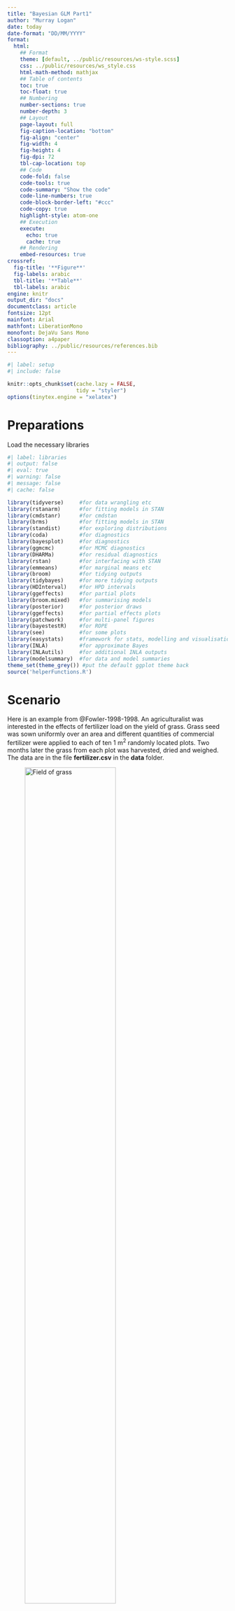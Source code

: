 ```yaml
---
title: "Bayesian GLM Part1"
author: "Murray Logan"
date: today
date-format: "DD/MM/YYYY"
format: 
  html:
    ## Format
    theme: [default, ../public/resources/ws-style.scss]
    css: ../public/resources/ws_style.css
    html-math-method: mathjax
    ## Table of contents
    toc: true
    toc-float: true
    ## Numbering
    number-sections: true
    number-depth: 3
    ## Layout
    page-layout: full
    fig-caption-location: "bottom"
    fig-align: "center"
    fig-width: 4
    fig-height: 4
    fig-dpi: 72
    tbl-cap-location: top
    ## Code
    code-fold: false
    code-tools: true
    code-summary: "Show the code"
    code-line-numbers: true
    code-block-border-left: "#ccc"
    code-copy: true
    highlight-style: atom-one
    ## Execution
    execute:
      echo: true
      cache: true
    ## Rendering
    embed-resources: true
crossref:
  fig-title: '**Figure**'
  fig-labels: arabic
  tbl-title: '**Table**'
  tbl-labels: arabic
engine: knitr
output_dir: "docs"
documentclass: article
fontsize: 12pt
mainfont: Arial
mathfont: LiberationMono
monofont: DejaVu Sans Mono
classoption: a4paper
bibliography: ../public/resources/references.bib
---
```


```r
#| label: setup
#| include: false

knitr::opts_chunk$set(cache.lazy = FALSE,
                      tidy = "styler")
options(tinytex.engine = "xelatex")
```


# Preparations

Load the necessary libraries

```r
#| label: libraries
#| output: false
#| eval: true
#| warning: false
#| message: false
#| cache: false

library(tidyverse)     #for data wrangling etc
library(rstanarm)      #for fitting models in STAN
library(cmdstanr)      #for cmdstan
library(brms)          #for fitting models in STAN
library(standist)      #for exploring distributions
library(coda)          #for diagnostics
library(bayesplot)     #for diagnostics
library(ggmcmc)        #for MCMC diagnostics
library(DHARMa)        #for residual diagnostics
library(rstan)         #for interfacing with STAN
library(emmeans)       #for marginal means etc
library(broom)         #for tidying outputs
library(tidybayes)     #for more tidying outputs
library(HDInterval)    #for HPD intervals
library(ggeffects)     #for partial plots
library(broom.mixed)   #for summarising models
library(posterior)     #for posterior draws
library(ggeffects)     #for partial effects plots
library(patchwork)     #for multi-panel figures
library(bayestestR)    #for ROPE
library(see)           #for some plots
library(easystats)     #framework for stats, modelling and visualisation
library(INLA)          #for approximate Bayes
library(INLAutils)     #for additional INLA outputs
library(modelsummary)  #for data and model summaries 
theme_set(theme_grey()) #put the default ggplot theme back
source('helperFunctions.R')
```

# Scenario

Here is an example from @Fowler-1998-1998. An agriculturalist was
interested in the effects of fertilizer load on the yield of grass.
Grass seed was sown uniformly over an area and different quantities of
commercial fertilizer were applied to each of ten 1 m<sup>2</sup>
randomly located plots.  Two months later the grass from each plot was
harvested, dried and weighed.  The data are in the file
**fertilizer.csv** in the **data** folder.

![Field of grass](../public/resources/turf.jpg){#fig-fertilizer width=70%}

:::: {.columns}

::: {.column width="50%"}

| FERTILIZER   | YIELD   |
| ------------ | ------- |
| 25           | 84      |
| 50           | 80      |
| 75           | 90      |
| 100          | 154     |
| 125          | 148     |
| \...         | \...    |

: Format of the fertilizer.csv data file {#tbl-fertilizer .table-condensed}

:::

::: {.column width="50%"}

---------------- ---------------------------------------------------
**FERTILIZER**:   Mass of fertilizer (g.m^-2^) - Predictor variable
**YIELD**:        Yield of grass (g.m^-2^) - Response variable
---------------- ---------------------------------------------------
 
: Description of the variables in the fertilizer data file {#tbl-fertilizer1 .table-condensed}
 
:::
::::

The aim of the analysis is to investigate the relationship between
fertilizer concentration and grass yield.


# Read in the data

We will start off by reading in the Fertilizer data.  There are many functions
in R that can read in a CSV file.  We will use a the `read_csv()` function as it
is part of the tidyverse ecosystem.

```r
#| label: readData
fert <- read_csv("../public/data/fertilizer.csv", trim_ws = TRUE)
```

<!-- START_PRIVATE-->
After reading in a dataset, it is always a good
idea to quickly explore a few summaries in order to ascertain whether
the imported data are correctly transcribed. In particular, we should
pay attention to whether there are any unexpected missing values and
ensure that each variable (column) has the expected class (e.g. that
variables we expected to be considered numbers are indeed listed as
either `<dbl>` or `<int>` and not `<char>`).
<!-- END_PRIVATE-->

::: {.panel-tabset}

## glimpse
```r
#| label: examinData
glimpse(fert)
```

## head
```r
## Explore the first 6 rows of the data
head(fert)
```

## str
```r
str(fert)
```

## Easystats (datawizard)
```r
fert |> datawizard::data_codebook()
```

## Skim (modelsummary)
```r
fert |> modelsummary::datasummary_skim()
```

:::
# Exploratory data analysis
 
<!-- START_PRIVATE-->
The individual responses ($y_i$, observed yields) are each
expected to have been **independently** drawn from normal (**Gaussian**)
distributions ($\mathcal{N}$). These distributions represent all the possible
yields we could have obtained at the specific ($i^{th}$) level of Fertilizer.
Hence the $i^{th}$ yield observation is expected to have been drawn from a normal
distribution with a mean of $\mu_i$.

Although each distribution is expected to come from populations that differ in
their means, we assume that all of these distributions have the **same
variance** ($\sigma^2$).

We need to supply priors for each of the parameters to be estimated ($\beta_0$,
$\beta_1$ and $\sigma$).  Whilst we want these priors to be sufficiently vague
as to not influence the outcomes of the analysis (and thus be equivalent to the
frequentist analysis), we do not want the priors to be so vague (wide) that they
permit the MCMC sampler to drift off into parameter space that is both illogical
as well as numerically awkward.

As a starting point, lets assign the following priors (how we arrive
on these values will be outlined in sections on defining priors):

- $\beta_0$: Normal prior centred at 164 with a variance of 65
- $\beta_1$: Normal prior centred at 0 with a variance of 1
- $\sigma$: either a half cauchy centred at 0 with a variance of 2 or an
  exponential with parameter of 0.016

Note, when fitting models through either `rstanarm` or `brms`, the priors assume
that the predictor(s) have been centred and are to be applied on the link
scale.  In this case the link scale is an identity.


<!-- END_PRIVATE-->

Model formula:

$$
\begin{align}
y_i &\sim{} \mathcal{N}(\mu_i, \sigma^2)\\
\mu_i &= \beta_0 + \beta_1 x_i\\
\beta_0 &\sim{} \mathcal{N}(164,65)\\
\beta_1 &\sim{} \mathcal{N}(0,1)\\
\sigma &\sim{} \mathcal{t}(3,0,65)\\
OR\\
\sigma &\sim{} \mathcal{cauchy}(0,65)\\
OR\\
\sigma &\sim{} \mathcal{Exp}(0.016)\\
OR\\
\sigma &\sim{} \mathcal{gamma}(2,0.05)\\
\end{align}
$$


<!-- START_PRIVATE-->
We intend to explore the relationship between
Yield and Fertiliser using simple linear regression.  Such an analysis
assumes:

- **Normality**: each population is assumed to be normally
  distributed. This can be initially assessed by exploring the
  distribution of the response via either boxplots, violin plots or
  histograms (depending on sample size).
- **Homogeneity of variance**: each population is assumed to be
  equally varied.  This can be initially assessed by exploring the
  distribution of observed values around an imaginary line of best fit
  through the cloud of data formed by a scatterplot of Yield against
  Fertiliser. If the spread of points increases (or decreases) along
  the trend line, it is likely that the populations are not equally
  varied.
- **Linearity**: in fitting a straight line through the cloud of data,
  we are assuming that a linear trend is appropriate. If the trend is
  not linear, then the inferred relationship may be
  miss-representative of the true relationship.  In addition to an
  imaginary line, we could fit either a loess or linear smoother
  through the cloud to help us assess the likelihood of non-linearity.
- **Independence**: to help ensure that the estimates are unbiased, we
  must assume that all observations are independent. In this case, we
  assume that the observations were collected from a randomised design
  in which the level of Fertiliser was applied randomly to the
  different patches of the field. If however, the researchers had
  simply moved along the field applying progressively higher
  Fertiliser concentrations, then there is a chance that they have
  introduced additional biases or confounding factors. Similarly, if
  the Fertiliser levels were applied in increasing doses over time,
  there might also be biases. In the absence of any spatial or
  temporal information associated with the collection of data, we
  cannot directly assess this assumption. 


::: {.panel-tabset}

## scatterplot

```r
#| label: EDA1
#| message: false

ggplot(fert, aes(y = YIELD, x = FERTILIZER)) +
  geom_point() +
  geom_smooth()
```

## linear smoother
```r
#| label: EDA2
#| message: false

ggplot(fert, aes(y = YIELD, x = FERTILIZER)) +
  geom_point() +
  geom_smooth(method = "lm")
```

## boxplots
```r
#| label: EDA3
#| message: false

ggplot(fert, aes(y = YIELD)) +
    geom_boxplot(aes(x = 1))
```

## violin plots
```r
#| label: EDA4
#| message: false

ggplot(fert, aes(y = YIELD)) +
  geom_violin(aes(x = 1))
```

## histogram
```r
#| label: EDA5
#| message: false

ggplot(fert, aes(x = YIELD)) +
  geom_histogram()
```

## density plots
```r
#| label: EDA6
#| message: false

ggplot(fert, aes(x = YIELD)) +
  geom_density()
```

:::

**Conclusions**:

- there is no evidence of non-normality, non-homogeneity of variance
  or non-linearity
- we have no initial reason to suspect that the assumptions will not
  be satisfied and thus it is reasonable to assume that the results
  will be reliable.

<!-- END_PRIVATE-->

# Fit the model 

Note, for routines that take more than a couple of seconds to perform
(such as most Bayesian models), it is a good idea to cache the
Rmarkdown chunks in which the routine is performed. That way, the
routine will only be run the first time and any objects generated will
be stored for future use. Thereafter, provided the code has not
changed, the routine will not be re-run. Rather, `knitr` will just
retrieve the cached objects and continue on.

One of the most difficult aspects of performing Bayesian analyses is
the specification of priors.  For instances where there are some
previous knowledge available and a desire to incorporate those data,
the difficulty is in how to ensure that the information is
incorporated correctly.  However, for instances where there are no
previous relevant information and so a desire to have the posteriors
driven entirely by the new data, the difficulty is in how to define
priors that are both vague enough (not bias results in their
direction) and yet not so vague as to allow the MCMC sampler to drift
off into unsupported regions (and thus get stuck and yield spurious
estimates).

For early implementations of MCMC sampling routines (such as
Metropolis Hasting and Gibbs), it was fairly common to see very vague
priors being defined.  For example, the priors on effects, were
typically normal priors with mean of 0 and variance of `1e+06`
(1,00,000).  These are very vague priors.  Yet for some samplers
(e.g. NUTS), such vague priors can encourage poor behaviour of the
sampler - particularly if the posterior is complex. It is now
generally advised that priors should (where possible) be somewhat
**weakly informative** and to some extent, represent the bounds of
what are feasible and sensible estimates.

The degree to which priors __influence__ an outcome (whether by having
a pulling effect on the estimates or by encouraging the sampler to
drift off into unsupported regions of the posterior) is dependent on:

- the relative sparsity of the data - the larger the data, the less
  weight the priors have and thus less influence they exert.
- the complexity of the model (and thus posterior) - the more
  parameters, the more sensitive the sampler is to the priors.

The sampled posterior is the product of both the likelihood and the
prior - all of which are multidimensional.  For most applications, it
would be vertically impossible to define a sensible multidimensional
prior.  Hence, our only option is to define priors on individual
parameters (e.g. the intercept, slope(s), variance etc) and to hope
that if they are individually sensible, they will remain collectively
sensible.

So having (hopefully) impressed upon the notion that priors are an
important consideration, I will now attempt to synthesise some of the
approaches that can be employed to arrive at weakly informative priors
that have been gleaned from various sources.  Largely, this advice has
come from the following resources:

- https://github.com/stan-dev/stan/wiki/Prior-Choice-Recommendations
- http://svmiller.com/blog/2021/02/thinking-about-your-priors-bayesian-analysis/

I will outline some of the current main recommendations before
summarising some approaches in a table.

- weakly informative priors should contain enough information so as to
  regularise (discourage unreasonable parameter estimates whilst
  allowing all reasonable estimates).
- for effects parameters on scaled data, an argument could be made for
  a normal distribution with a standard deviation of 1
  (e.g. `normal(0,1)`), although klsome prefer a t distribution with 3
  degrees of freedom and standard deviation of 1
  (e.g. `student_t(3,0,1)`) - apparently a flatter t is a more robust
  prior than a normal as an uninformative prior...
- for unscaled data, the above priors can be scaled by using the
  standard deviation of the data as the prior standard deviation
  (e.g. `student_t(3,0,sd(y))`, or `sudent_t(3,0,sd(y)/sd(x))`)
- for priors of hierachical standard deviations, priors should
  encourage shrinkage towards 0 (particularly if the number of groups
  is small, since otherwise, the sampler will tend to be more
  responsive to "noise").
  
| Family            | Parameter                            | brms                            | rstanarm                    |
|-------------------|--------------------------------------|---------------------------------|-----------------------------|
| Gaussian          | Intercept                            | `student_t(3,median(y),mad(y))` | `normal(mean(y),2.5*sd(y))` |
|                   | 'Population effects' (slopes, betas) | flat, improper priors           | `normal(0,2.5*sd(y)/sd(x))` |
|                   | Sigma                                | `student_t(3,0,mad(y))`         | `exponential(1/sd(y))`      |
|                   | 'Group-level effects'                | `student_t(3,0,mad(y))`         | `decov(1,1,1,1)`            |
|                   | Correlation on group-level effects   | `ljk_corr_cholesky(1)`          |                             |
| Poisson           | Intercept                            | `student_t(3,median(y),mad(y))` | `normal(mean(y),2.5*sd(y))` |
|                   | 'Population effects' (slopes, betas) | flat, improper priors           | `normal(0,2.5*sd(y)/sd(x))` |
|                   | 'Group-level effects'                | `student_t(3,0,mad(y))`         | `decov(1,1,1,1)`            |
|                   | Correlation on group-level effects   | `ljk_corr_cholesky(1)`          |                             |
| Negative binomial | Intercept                            | `student_t(3,median(y),mad(y))` | `normal(mean(y),2.5*sd(y))` |
|                   | 'Population effects' (slopes, betas) | flat, improper priors           | `normal(0,2.5*sd(y)/sd(x))` |
|                   | Shape                                | `gamma(0.01, 0.01)`             | `exponential(1/sd(y))`      |
|                   | 'Group-level effects'                | `student_t(3,0,mad(y))`         | `decov(1,1,1,1)`            |
|                   | Correlation on group-level effects   | `ljk_corr_cholesky(1)`          |                             |

Notes:

`brms`

https://github.com/paul-buerkner/brms/blob/c2b24475d727c8afd8bfc95947c18793b8ce2892/R/priors.R

1. In the above, for non-Gaussian families, `y` is first transformed
  according to the family link.  If the family link is `log`, then 0.1
  is first added to 0 values.
2. in `brms` the minimum standard deviation for the Intercept prior is
   `2.5`
3. in `brms` the minimum standard deviation for group-level priors is
   `10`.

`rstanarm`

http://mc-stan.org/rstanarm/articles/priors.html

1. in `rstanarm` priors on standard deviation and correlation
   associated with group-level effects are packaged up into a single
   prior (`decov` which is a decomposition of the variance and
   covariance matrix).


<!-- START_PRIVATE-->
::: {.panel-tabset}
	
## frequentist

For the purpose of comparing the frequentist and Bayesian outcomes, it might be
useful to start by fitting the frequentist simple linear model.  We will also
fit this model with the predictor (fertilizer concentration) centred.

```r
summary(fert.lm <- lm(YIELD ~ FERTILIZER, data = fert))
sigma(fert.lm) 
summary(fert.lm <- lm(YIELD ~ center(FERTILIZER), data = fert))
sigma(fert.lm)
```

## rstanarm 
:::: {.panel-tabset}

### Using default priors
In `rstanarm`, the default priors are designed to be weakly informative. They
are chosen to provide moderate regularisation (to help prevent over-fitting) and
help stabilise the computations.

```r
fert.rstanarm <- stan_glm(YIELD ~ FERTILIZER,
                          data=fert,
                          iter = 5000,
                          warmup = 1000,
                          chains = 3,
                          thin = 5,
                          refresh = 0)
```

In the above:

- the formula and data arguments should be familiar as they are the same as for
  many models in R
- iter: indicates the number of MCMC iterations to perform per chain
- warmup: indicates how many of the initial MCMC samples to exclude.  During the
  warmup stage, the MCMC sampler is tuning its sampling operations to allow it
  to determine the best way to create the chain.  While it is in this discovery
  phase, the estimates it produces might be unrepresentative.
- chains: indicates the number of independent chains to run.  The more chains,
  the more random starts.  The point of multiple random starts is to minimise
  the potential for the starting point to dictate the outcome.  It is possible
  that a chain might get stuck sampling a single feature of the posterior and not discover
  additional features.  Additional random starting points should hopefully
  alleviate this. Either 3 or 4 is typical.
- thin: indicates the rate at which the MCMC samples should be thinned in order
  to eliminate auto-correlation between MCMC samples.  When the step lengths
  between MCMC samples are small, the resulting parameter estimates will be
  auto-correlated (since samples close by in the chain will be more similar than
  those far apart).  The rate of thinning necessary will depend on the degree
  of auto-correlation.  For stan models, a thinning rate of 5 is a good starting
  point.
- refresh: indicates how often the terminal display should be updated.  When
  running a large model, this can be useful as it provides a form of progress.
  However, when the routine is within an Rmarkdown document, it just results in
  the output including each line of progress and a lot of space is taken up unnecessarily

Having allowed `rstanarm` to formulate its own weakly informative priors, it is
a good idea to explore what they are.  Firstly, out of curiosity, it might be
interesting to see what it has chosen.  However, more importantly, we need to be
able to document what the priors were and the `rstanarm` development team make
it very clear that there is no guarantee that the default priors will remain the
same into the future. 

```r
prior_summary(fert.rstanarm)
```

Note, consistent with good practice, `rstanarm` will centre all
categorical predictors (whether the user centres them or not).  Whilst
this does not impact on estimated slope(s), it does alter the
intercept (arguably for the better).  Since all priors are applied on
the scale of the parameters in the linear predictor (e.g. the
intercept and slopes), the prior on intercept must be defined as if
the predictors have been centred.

Nevertheless, `rstanarm` will return a posterior for intercept that is
consistent with how the user had defined the linear predictor - that
is, if the user does not centre the predictors, then `rstanarm` will
return the intercept posterior on a scale consistent with as if the
predictors had not been centred, even though they were automatically
scaled internally.

When defining the spread of priors, `rstanarm` prefers to do so
relative to the scaling of the data.  For example, for the slope, it
takes the ratio of the standard deviations of the response and the
predictor and multiplies them by a factor of 2.5 (by default).  Hence
it is possible to define priors either in relative terms (by providing
a scaling factor) or in absolute terms, by providing the desired
priors along with the `autoscale = FALSE` _argument_.

The above prior summary tells us:

- for the intercept, it is using a normal prior with a mean of 164 and a
  standard deviation of 2.5.  This mean value is based on the mean of the
  response variable (rounded up).  The 2.5 is used for all intercepts.  The scale of the
  prior is then adjusted proportional to the variability in the response, by
  multiplying 2.5 by the standard deviation of the response (and rounding up).
  
```r
mean(fert$YIELD)
sd(fert$YIELD)
2.5*sd(fert$YIELD)
```

- for the coefficients (in this case, just the slope), the default prior is a
normal prior centred around 0 with a standard deviation of 2.5.  This is then
adjusted for the scale of the data by multiplying the 2.5 by the ratio of the
standard deviation of the response to the standard deviation of the predictor
(then rounded). 

```r
2.5*sd(fert$YIELD)/sd(fert$FERTILIZER)
```

-  the auxiliary prior represents whatever additional prior is required for the
   nominated model.  In the case of a Gaussian model, this will be $\sigma$, for
   negative binomial, it will be the reciprocal of dispersion, for gamma, it
   will be shape, etc .  By default in `rstanarm`, this
   is a exponential with a rate of 1 which is then adjusted by division with the
   standard deviation of the response.
   
```r
1/sd(fert$YIELD)
```

### Assessing priors

One way to assess the priors is to have the MCMC sampler sample purely from the
prior predictive distribution without conditioning on the observed data.  Doing
so provides a glimpse at the range of predictions possible under the priors.  On
the one hand, wide ranging predictions would ensure that the priors are unlikely
to influence the actual predictions once they are conditioned on the data.  On
the other hand, if they are too wide, the sampler is being permitted to traverse
into regions of parameter space that are not logically possible in the context
of the actual underlying ecological context.  Not only could this mean that
illogical parameter estimates are possible, when the sampler is traversing
regions of parameter space that are not supported by the actual data, the sampler
can become unstable and have difficulty.

We can draw from the prior predictive distribution instead of conditioning on
the response, by updating the model and indicating `prior_PD=TRUE`.  After
refitting the model in this way, we can plot the predictions to gain insights
into the range of predictions supported by the priors alone.

```r
fert.rstanarm1 <- update(fert.rstanarm,  prior_PD=TRUE)
```

```r
ggpredict(fert.rstanarm1) |> plot(add.data=TRUE)
```

**Conclusions:**

- we see that the range of predictions is fairly wide and the slope could range
  from strongly negative to strongly positive.
- at the same time, massive yields are not supported, so there is some
  constraints on the parameters space
- nevertheless, negative yields are considered possible, even though these are
  clearly not logical.

### Defining priors

The following link provides some guidance about defining priors.
[https://github.com/stan-dev/stan/wiki/Prior-Choice-Recommendations]

When defining our own priors, we typically do not want them to be scaled.

If we wanted to define our own priors that were less vague, yet still not likely
to bias the outcomes, we could try the following priors (mainly plucked out of
thin air):

- $\beta_0$: normal centred at 164 with a standard deviation of 65
- $\beta_1$: normal centred at 0 with a standard deviation of 2
- $\sigma$: half-t (df = 3) centred at 0 with a standard deviation of 65

We can visualise each of the above as:

```r
standist::visualize("normal(164, 65)", xlim = c(0, 300)) +
standist::visualize("normal(0, 2)", xlim = c(-10, 10))
standist::visualize("student_t(3, 0, 65)",
                    "gamma(2,1)",
                    "exponential(0.016)",
                    xlim = c(-10, 50))

standist::visualize("student_t(3, 0, 65)",
                    "exponential(0.016)",
                    xlim = c(-10, 300))
```

I will also overlay the raw data for comparison.

```r
fert.rstanarm2= stan_glm(YIELD ~ FERTILIZER, data=fert,
                         prior_intercept = normal(164, 65, autoscale=FALSE),
                         prior = normal(0, 2, autoscale=FALSE),
                         prior_aux = student_t(3, 0, 65, autoscale=FALSE),
                         prior_PD=TRUE, 
                         iter = 5000, warmup = 1000,
                         chains = 3, cores = 3,
                         thin = 5, refresh = 0
                         )
```

```r
ggpredict(fert.rstanarm2) |>
  plot(add.data=TRUE)
```

Now lets refit, conditioning on the data.

```r
fert.rstanarm3= update(fert.rstanarm2,  prior_PD=FALSE)  
```

### Plotting prior and posterior

```r
posterior_vs_prior(fert.rstanarm3, color_by='vs', group_by=TRUE,
                   facet_args=list(scales='free_y'))
```

**Conclusions:**

- in each case, the prior is substantially wider than the posterior, suggesting
  that the posterior is not biased towards the prior.
  
```r
ggpredict(fert.rstanarm3) |> plot(add.data=TRUE)
```


::::	
## brms 
:::: {.panel-tabset}

https://mc-stan.org/cmdstanr/articles/cmdstanr.html
    
### Using default priors

In `brms`, the default priors are designed to be weakly informative.  They are
chosen to provide moderate regularisation (to help prevent over-fitting) and
help stabilise the computations.

Unlike `rstanarm`, `brms` models must be compiled before they start sampling.
For most models, the compilation of the stan code takes around 45 seconds.

```r
fert.brm <- brm(bf(YIELD ~ FERTILIZER),
               data = fert,
               iter = 5000,
               warmup = 1000,
               chains = 3,
               thin = 5,
               refresh = 0,
               backend = 'cmdstanr')
```

In the above:

- the formula and data arguments should be familiar as they are the same as for
  many models in R. That said, the formula specification of `brms` can define
  models that are not possible by most other routines. To facilitate this
  enhanced functionality, we usually define a `brms` formula within its own
  `bf()` function along with the `family` (in this case, it is Gaussian, which
  is the default and therefore can be omitted.)
- iter: indicates the number of MCMC iterations to perform per chain
- warmup: indicates how many of the initial MCMC samples to exclude.  During the
  warmup stage, the MCMC sampler is tuning its sampling operations to allow it
  to determine the best way to create the chain.  While it is in this discovery
  phase, the estimates it produces might be unrepresentative.
- chains: indicates the number of independent chains to run.  The more chains,
  the more random starts.  The point of multiple random starts is to minimise
  the potential for the starting point to dictate the outcome.  It is possible
  that a chain might get stuck sampling a single feature of the posterior and not discover
  additional features.  Additional random starting points should hopefully
  alleviate this. Either 3 or 4 is typical.
- thin: indicates the rate at which the MCMC samples should be thinned in order
  to eliminate auto-correlation between MCMC samples.  When the step lengths
  between MCMC samples are small, the resulting parameter estimates will be
  auto-correlated (since samples close by in the chain will be more similar than
  those far apart).  The rate of thinning necessary will depend on the degree
  of auto-correlation.  For stan models, a thinning rate of 5 is a good starting
  point.
- refresh: indicates how often the terminal display should be updated.  When
  running a large model, this can be useful as it provides a form of progress.
  However, when the routine is within an Rmarkdown document, it just results in
  the output including each line of progress and a lot of space is taken up unnecessarily

The returned object (a list) contains a range of objects.  The output
from `rstan` is contained in the `fit` list item.

```r
fert.brm |> names()
```

Having allowed `brms` to formulate its own weakly informative priors, it is
a good idea to explore what they are.  Firstly, out of curiosity, it might be
interesting to see what it has chosen.  However, more importantly, we need to be
able to document what the priors were and the `brms` development team make
it very clear that there is no guarantee that the default priors will remain the
same into the future. 

```r
options(width=100)
prior_summary(fert.brm)
options(width=80)
```

This tells us:

- for the intercept, it is using a student t (flatter normal) prior with a mean of 161.5 and a
  standard deviation of 90.4.  These mean and standard deviation values are
  based on the median and median absolute deviation of the
  response variable (rounded).

**Note, all priors are on the link scale and on centered predictiors**

```r
median(fert$YIELD)
mad(fert$YIELD)
```

`mad` is the median absolute deviation.  `mad` is to `var` as `median`
is to `mean`.

```r
standist::visualize("student_t(3,161.5,90.4)", xlim=c(-100,1000))
```

- for the beta coefficients (in this case, just the slope), the
  default prior is a **improper flat prior**. A flat prior essentially
  means that any value between negative infinity and positive infinity
  are equally likely. Whilst this might seem reckless, in practice, it
  seems to work reasonably well for non-intercept beta parameters.

- the prior on sigma is also a student t (although only the positive
  half is used in the stan code), with mean of 0 and standard
  deviation of 90.4.
	  
```r
standist::visualize("student_t(3,0,90.4)", xlim=c(-10,500))
```
	
### Assessing priors {.tabset .tabset-pills}

One way to assess the priors is to have the MCMC sampler sample purely
from the prior predictive distribution without conditioning on the
observed data.  Doing so provides a glimpse at the range of
predictions possible under the priors.  On the one hand, wide ranging
predictions would ensure that the priors are unlikely to influence the
actual predictions once they are conditioned on the data.  On the
other hand, if they are too wide, the sampler is being permitted to
traverse into regions of parameter space that are not logically
possible in the context of the actual underlying ecological context.
Not only could this mean that illogical parameter estimates are
possible, when the sampler is traversing regions of parameter space
that are not supported by the actual data, the sampler can become
unstable and have difficulty.

In `brms`, we can inform the sampler to draw from the prior predictive
distribution instead of conditioning on the response, by running the
model with the `sample_prior = 'only'` argument.  Unfortunately, this
cannot be applied when there are flat priors (since the posteriors
will necessarily extend to negative and positive infinity).
Therefore, in order to use this useful routine, we need to make sure
that we have defined a proper prior for all parameters.

Lets try a Gaussian (normal) distribution for the slope.  We will
start with what is likely to be a very wide distribution (wide with
respect to what we know about the likely slope).  `rstanarm` sets the
default for such population-level effects at 2.5 times the ratio of
standard deviations of the response and predictor.  The reason that
2.5 is used is that in a standard normal distribution, a standard
deviation of 2.5 encapsulates approximately 99% of the values.  Hence,
a standard deviation of 2.5 would represent reasonably wide
expectations (priors).  Given that the input data are unlikely to be
standardised, we can instead standardise the priors by multiplying the
2.5 by the ratio of standard deviations of the response and predictor.

We could adopt similar logic here, but rather than use standard
deviation, we could use median absolute deviation to be consistent
with other prior specifications in `brms`.  In this case, the prior
standard deviation would be `2.5 * mad(fert$YIELD)/mad(fert$FERTILIZER)` = `2.44` 
(which I will round to 2.5).

```r
standist::visualize("normal(0, 2.5)", "student_t(3, 0, 2.5)", xlim = c(-50,50))
```

```r
fert.brm1 <- brm(bf(YIELD ~ FERTILIZER),
                 data = fert,
                 prior = prior(student_t(3, 0, 2.5), class = 'b'), 
                 sample_prior = 'only', 
                 iter = 5000,
                 warmup = 1000,
                 chains = 3,
                 thin = 5,
                 backend = 'cmdstanr',
                 refresh = 0)
```
::::: {.panel-tabset}

#### ggpredict

```r
fert.brm1 |> ggpredict() |> plot(add.data=TRUE)
```

#### ggemmeans

```r
fert.brm1 |> ggemmeans(~FERTILIZER) |> plot(add.data=TRUE)
```

#### conditional_effects

```r
fert.brm1 |> conditional_effects() |>  plot(points=TRUE)
```

**Conclusions:**

- we see that the range of predictions is fairly wide and the slope could range
  from strongly negative to strongly positive.
- at the same time, massive yields are not supported, so there is some
  constraints on the parameters space
- nevertheless, negative yields are considered possible, even though these are
  clearly not logical.

:::::

### Defining priors 

::::: {.panel-tabset}

The following link provides some guidance about defining priors.
[https://github.com/stan-dev/stan/wiki/Prior-Choice-Recommendations]

When defining our own priors, we typically do not want them to be scaled.

If we wanted to define our own priors that were less vague, yet still
not likely to bias the outcomes, we could try the following priors
(which I have mainly plucked out of thin air):

- $\beta_0$: normal centred at 164 with a standard deviation of 65
  - mean of 164: since `median(fert$YIELD)`
  - sd pf 65: since `mad(fert$YIELD)`
- $\beta_1$: normal centred at 0 with a standard deviation of 2.5
  - sd of 2.5: since `2.5*(mad(fert$YIELD)/mad(fert$FERTILIZER))`
- $\sigma$: half-t centred at 0 with a standard deviation of 65 OR
  - sd pf 65: since `mad(fert$YIELD)`
- $\sigma$: gamma with shape parameters of 2 and 1


```r
standist::visualize("normal(164, 65)", xlim = c(-100, 300))

standist::visualize("normal(0, 2)", xlim = c(-10, 10))

standist::visualize("student_t(3, 0, 65)",
                    "normal(0, 65)",
                    "gamma(2,0.05)",
                    xlim = c(0, 100))
    
```

#### Sample prior only
:::::: {.panel-tabset}

I will also overlay the raw data for comparison.

```r
priors <- prior(normal(164, 65),  class='Intercept') +
    prior(normal(0, 2), class='b') +
    prior(student_t(3, 0, 65),  class='sigma')

fert.brm2 <- brm(bf(YIELD ~ FERTILIZER),
                data=fert,
                prior=priors,
                sample_prior = 'only', 
                iter = 5000,
                warmup = 1000,
                chains = 3, cores = 3,
                thin = 5,
                backend = 'cmdstanr',
                refresh = 0)
```



##### ggpredict

```r
fert.brm2 |>
    ggpredict() |>
    plot(add.data=TRUE)
```

##### ggemmeans

```r
fert.brm2 |>
    ggemmeans(~FERTILIZER) |>
    plot(add.data = TRUE)
```

##### conditional_effects

```r
fert.brm2 |>
    conditional_effects() |>
    plot(points = TRUE)
```

::::::

#### Sample prior and posterior

:::::: {.panel-tabset}

```r
fert.brm3 <- update(fert.brm2, sample_prior = 'yes', refresh = 0)
#OR 
fert.brm3 = brm(bf(YIELD ~ FERTILIZER),
                data=fert,
                prior=priors,
                sample_prior = 'yes', 
                iter = 5000,
                warmup = 1000,
                chains = 3, cores = 3,
                thin = 5,
                backend = 'cmdstanr',
                refresh = 0)
```

```r
save(fert.brm3, file = '../ws/testing/fert.brm3.RData')
```


##### ggpredict

```r
fert.brm3 |>
    ggpredict() |>
    plot(add.data=TRUE)
```

##### ggemmeans

```r
fert.brm3 |>
    ggemmeans(~FERTILIZER) |>
    plot(add.data = TRUE)
```

##### conditional_effects

```r
fert.brm3 |>
    conditional_effects() |>
    plot(points = TRUE)
```

::::::
:::::
    
### Plotting prior and posterior

When we have indicated that the posterior should be informed by both
the prior and the posterior, both prior (governed by priors alone) and
posterior (governed by both priors and data/likelihood) draws are
returned.  These can be compared by exploring the probabilities
associated with specific hypotheses - the most obvious of which is
that of no effect (that the parameter = 0).

When doing so, ideally the posterior should be distinct from the
prior.  If this is not the case, it might suggest that the posteriors
are being too strongly driven by the priors.

```r
fert.brm3 |> get_variables()
## fert.brm3 |> hypothesis('Intercept=0', class='b') |> plot
fert.brm3 |> hypothesis('FERTILIZER = 0') |> plot()
## fert.brm3 |> hypothesis('scaleFERTILIZERscaleEQFALSE=0') |> plot
fert.brm3 |> hypothesis('sigma = 0', class = '') |> plot()
```

Unfortunately, it is not possible to do this comparison sensibly for
the intercept.  The reason for this is that the prior for intercept
was applied to an intercept that is associated with centred
continuous predictors (predictors are centred behind the scenes).
Since we did not centre the predictor, the intercept returned is as if
uncentred.  Hence, the prior and posterior are on different scales.
 
```r
fert.brm3 |> get_variables()
fert.brm3 |> SUYR_prior_and_posterior()
```

### Exploring the stan code

```r
fert.brm3 |> standata()
fert.brm3 |> stancode()
```

::::

## INLA 
:::: {.panel-tabset}

```r
library(INLA)
```

### Using default priors

In `INLA`, the default priors are designed to be diffuse or weak.  They are
chosen to provide moderate regularisation (to help prevent over-fitting) and
help stabilise the computations.


** Note as of mid 2022, the INLA developers have intentionally
disabled the calculation of marginals in order to make the models
faster**. Unfortunately, this prevents the calculation of residuals
from the `INLAutils` package. So I will turn them on... More info can be viewed here
https://groups.google.com/g/r-inla-discussion-group/c/2E9z3QfmeXw/m/XB0PoLqEBAAJ?pli=1

```r
fert.inla <- inla(YIELD ~ FERTILIZER,
                  data = fert,
                  family = 'gaussian',
                  control.predictor =  list(compute = TRUE, link =  1),
                  control.compute = list(config = TRUE,
                    dic = TRUE, waic = TRUE, cpo = TRUE,
                    return.marginals.predictor=TRUE
                    )
                  )
```

In the above:

- the `formula`, `data` and `family` arguments should be familiar as they are the same as for 
  other models in R.
- `control.compute`: allows us to indicate what additional actions
  should be performed during the model fitting.  In this case, we have indicated:
  
  - `dic`: Deviance information criterion
  - `waic`: Wantanabe information creterion
  - `cpo`: out-of-sample estimates (measures of fit)
  - `config`: return the full configuration - to allow drawing from the posterior. 


```r
fert.inla |> names()
```

Having allowed `INLA` to formulate its own "minimally informative"
priors, it is a good idea to explore what they are.  Firstly, out of
curiosity, it might be interesting to see what it has chosen.
However, more importantly, we need to be able to document what the
priors were and the `INLA` development team make it very clear that
there is no guarantee that the default priors will remain the same
into the future.

In calcutating the posterior mode of hyperparameters, it is efficient
to maximising the sum of the (log)-likelihood and the (log)-prior,
hence, priors are defined on a log-scale.  The canonical prior for
variance is the _gamma_ prior, hence in `INLA`, this is a _loggamma_.

They are also defined according to their mean and **precision**
(_inverse-scale_, rather than variance).  Precision is $1/\sigma$.

To explore the default priors used by `INLA`, we can issue the
following on the fitted model:

```r
inla.priors.used(fert.inla)
```

The above indicates:

- the prior on the overal family (log) precision ($1/sigma$) is a
  log-gamma with shape of 1 and scale of 0.00005.  Since this is a
  log-gamma on log-precision, it is equivalent to a gamma (shape =
  $1$, scale = $10^-5$) on precision.  Such a distribution is very
  wide and has a mean of ($shape/scale =$ `r 1/0.00005`) and variance of
  ($shape/scale^2 =$ `r 1/(0.00005)^2`).
  
```r
standist::visualize("gamma(1, 0.00005)", xlim=c(-100,100000))
```

- the prior on the intercept is a Gaussian (normal) distribution with
  mean of 0 and precision of 0 - this is effectively a uniform
  distribution from $-\infty$ to $\infty$.
- the prior on the slope is a Gaussian (normal) distribution with a
  mean of 0 and a precision of 0.001 (which equates to a standard
  deviation of $(1/0.001)^{0.5}$=`r sqrt(1/0.001)`.  This is also a
  very wide distribution (consider what a slope large in magnitude of
  100 means in the context of the rate of grass yield increase per
  unit increase in fertiliser concentration).

```r
standist::visualize("normal(0, 31)", xlim=c(-100,100))
```

### Defining own priors

**Family variance**

In order to drive the specification of weekly informative priors for
variance components (a prior that allows the data to dictate the
parameter estimates whilst constraining the range of the marginal
distribution within sensible bounds), we can consider the range over
which the marginal distribution of variance components would be
sensible. For the range [-R,R], the equivalent gamma parameters:

$$
\begin{align}
a &= \frac{d}{2}\\
b &= \frac{R^2d}{2*(t^d_{1-(1-q)/2})^2}
\end{align}
$$

where $d$ is the degrees of freedom (for Cauchy marginal, $d=1$) and
$t^d_{1-(1-q)/2}$ is the $q_{th}$ quantile of a Student t with $d$
degrees of freedom. Hence if we considered variance likely to be in
the range of [0,100], we could define a loggamma prior of:

$$
\begin{align}			
a &= \frac{1}{2} = 0.5\\
b &= \frac{100^2}{2*161.447} = 30.9\\
\tau &\sim{} log\Gamma(0.5,30.9)
\end{align}
$$


```r
standist::visualize("gamma(0.5, 0.032)", xlim=c(-5,100))
```

**Intercept**

The default prior on the intercept is a Gaussian with mean of 0 and
precision of 0 (and thus effectively a flat uniform).  Alternatively,
we could define priors on the intercept that are more realistic.  For
example, we know that the median grass yield is `r min(fert$YIELD)`.
Hence, the intercept is likely to be relatively close to this value.
Note, arguably it would be more sensible to center the predictor
variable (fertiliser concentration) so that the intercept would
represent the yeild at the average fertiliser concentration.
Furthermore, this would also be more computationally expedient. In
fact, the only reason we are not doing so is so that we can directly
compare the parameter estimates to the frequentist linear model.

```r
min(fert$YIELD)
median(fert$YIELD)
mad(fert$YIELD)
```

We will multiply the variability (`r mad(fert$YIELD)`) by 3 so as to
estimate an envelope that so as to fully capture the full range of
expected values (`r 3*mad(fert$YIELD)`.

```r
standist::visualize("normal(80, 271.32)", xlim=c(-700,1000))
```
 
We could use these values as the basis for weekly informative priors
on the intercept.  Note, as `INLA` priors are expressed in terms of
precision rather than variance, an equvilent prior would be
$\sim{}~\mathcal{N}(80, 0.00001)$ (e.g. $1/(MAD\times 3)^2$).


**Fixed effects**

The priors for the fixed effects (slope) is a Gaussian (normal)
distributions with mean of 0 and precision (0.001). This implies that
the prior for slope has a standard deviation of approximately 31
(since $\sigma = \frac{1}{\sqrt{\tau}}$). As a general rule, three
standard deviations envelopes most of a distribution, and thus this
prior defines a distribution whose density is almost entirely within
the range [-93,93]. Arguably, this is very wide for the slope given
the range of the predictor variable.

In order to generate realistic informative Gaussian priors (for the
purpose of constraining the posterior to a logical range) for fixed
parameters, the following formulae are useful:

$$
\begin{align}
\mu &= \frac{z_2\theta_1 - z_1\theta_2}{z_2-z_1}\\
\sigma &= \frac{\theta_2 - \theta_1}{z_2-z_1}
\end{align}
$$

where $\theta_1$ and $\theta_2$ are the quantiles on the response
scale and $z_1$ and $z_2$ are the corresponding quantiles on the
standard normal scale. Hence, if we considered that the slope is
likely to be in the range of [-10,10], we could specify a Normal prior
with mean of $\mu=\frac{(qnorm(0.5,0,1)*0) - (qnorm(0.975,0,1)*10)}{10-0} = 0$ 
and a standard deviation of $\sigma^2=\frac{10 - 0}{qnorm(0.975,0,1)-qnorm(0.5,0,1)} = 5.102$.
In INLA (which defines priors in terms of precision rather than standard deviation), 
the associated prior would be $\beta \sim{} \mathcal{N}(0, 0.0384)$.


```r
standist::visualize("normal(0, 5.102)", xlim=c(-20,20))
```

In order to define each of the above priors, we could modify the `inla` call:


```r
fert.inla1 <- inla(YIELD ~ FERTILIZER,
                  data = fert,
                  family = 'gaussian',
                  control.fixed = list(
                      mean.intercept = 80,
                      prec.intercept = 0.00001,
                      mean = 0,
                      prec = 0.0384),
                  control.predictor =  list(compute = TRUE, link =  1),
                  control.family = list(hyper = list(prec = list(prior = "loggamma",
                                                                param = c(0.5, 0.032)))),
                  control.compute = list(config = TRUE,
                    return.marginals.predictor=TRUE,
                    dic = TRUE,
                    waic = TRUE,
                    cpo = TRUE)
                  ) 
```

Lets briefly compare the parameter estimates. In the following,
`Model.1` is the model that employed the default priors and `Model.2`
is the model that employed the user defined priors.

```r
## Fixed effects
rbind(Model.1 = fert.inla$summary.fixed, Model.2 = fert.inla1$summary.fixed)

## Family hyperpriors (variance)
rbind(Model.1 = fert.inla$summary.hyperpar, Model.2 = fert.inla1$summary.hyperpar)
```

It is clear that the two models yeild very similar parameter estimates.

### Plotting prior vs posterior

Note, the following will not appear in this tutorial as 
the INLA plotting function has been really awkwardly written
and is not compatible with Rmd.

```r
plot(fert.inla1,
     plot.fixed.effects = TRUE,
     plot.lincomb = FALSE,
     plot.random.effects = FALSE,
     plot.hyperparameters = TRUE,
     plot.predictor = FALSE,
     plot.q = FALSE,
     plot.cpo = FALSE,
     plot.prior = TRUE,
     single = FALSE)
```

```r
plot_fixed_marginals(fert.inla1, priors = TRUE)
```
```r
library(INLAutils)
plot_hyper_marginals(fert.inla1, CI = TRUE)
```
Or the effects as a single figure..

```r
library(INLAutils)
autoplot(fert.inla1)
```

```r
marg.fix <- fert.inla1$marginals.fixed
(nm <- names(marg.fix))
p <- vector('list', length(nm))
for (wch in 1:length(nm)) {
    xy <- INLA:::inla.get.prior.xy(section = 'fixed', hyperid = nm[1] ,
                                   all.hyper = fert.inla1$all.hyper,
                                   range = 3*range(marg.fix[[wch]][,'x']))
    p[[wch]] <- ggplot() +
        geom_density(data=as.data.frame(marg.fix[[wch]]),
                     aes(x=x, y=y, fill='Posterior'), alpha=0.2,
                     stat='Identity') +
        geom_density(data=as.data.frame(xy), aes(x=x, y=y, fill='Prior'), alpha = 0.2,
                     stat='Identity')
}
patchwork::wrap_plots(p)
```

::::
:::
<!-- END_PRIVATE-->


# MCMC sampling diagnostics 

**MCMC sampling behaviour**

Since the purpose of the MCMC sampling is to estimate the posterior of
an unknown joint likelihood, it is important that we explore a range
of diagnostics designed to help identify when the resulting likelihood
might not be accurate.

- **traceplots** - plots of the individual draws in sequence.  Traces
  that resemble noise suggest that all likelihood features are likely
  to have be traversed. Obvious steps or blocks of noise are likely to
  represent distinct features and could imply that there are yet other
  features that have not yet been traversed - necessitating additional
  iterations.  Furthermore, each chain should be indistinguishable
  from the others
- **autocorrelation function** - plots of the degree of correlation
  between pairs of draws for a range of lags (distance along the
  chains).  High levels of correlation (after a lag of 0, which is
  correlating each draw with itself) suggests a lack of independence
  between the draws and that therefore, summaries such as mean and
  median will be biased estimates.  Ideally, all non-zero lag
  correlations should be less than 0.2.
- **convergence diagnostics** - there are a range of diagnostics aimed
  at exploring whether the multiple chains are likely to have
  converged upon similar posteriors
  - **R hat** - this metric compares between and within chain model
    parameter estimates, with the expectation that if the chains have
    converged, the between and within rank normalised estimates should
    be very similar (and Rhat should be close to 1).  The more one
    chains deviates from the others, the higher the Rhat value.
    Values less than 1.05 are considered evidence of convergence.
  - **Bulk ESS** - this is a measure of the effective sample size
    from the whole (bulk) of the posterior and is a good measure of
    the sampling efficiency of draws across the entire posterior
  - **Tail ESS** - this is a measure of the effective sample size from
    the 5% and 95% quantiles (tails) of the posterior and is a good
    measure of the sampling efficiency of draws from the tail (areas
    of the posterior with least support and where samplers can get
    stuck).
	


`available_mcmc()`

| Package   | Description       | function               | rstanarm                         | brms                               |
|-----------|-------------------|------------------------|----------------------------------|------------------------------------|
| bayesplot | Traceplot         | `mcmc_trace`           | `plot(mod, plotfun='trace')`     | `mcmc_plot(mod, type='trace')`     |
|           | Density plot      | `mcmc_dens`            | `plot(mod, plotfun='dens')`      | `mcmc_plot(mod, type='dens')`      |
|           | Density & Trace   | `mcmc_combo`           | `plot(mod, plotfun='combo')`     | `mcmc_plot(mod, type='combo')`     |
|           | ACF               | `mcmc_acf_bar`         | `plot(mod, plotfun='acf_bar')`   | `mcmc_plot(mod, type='acf_bar')`   |
|           | Rhat hist         | `mcmc_rhat_hist`       | `plot(mod, plotfun='rhat_hist')` | `mcmc_plot(mod, type='rhat_hist')` |
|           | No. Effective     | `mcmc_neff_hist`       | `plot(mod, plotfun='neff_hist')` | `mcmc_plot(mod, type='neff_hist')` |
| rstan     | Traceplot         | `stan_trace`           | `stan_trace(mod)`                | `stan_trace(mod)`                  |
|           | ACF               | `stan_ac`              | `stan_ac(mod)`                   | `stan_ac(mod)`                     |
|           | Rhat              | `stan_rhat`            | `stan_rhat(mod)`                 | `stan_rhat(mod)`                   |
|           | No. Effective     | `stan_ess`             | `stan_ess(mod)`                  | `stan_ess(mod)`                    |
|           | Density plot      | `stan_dens`            | `stan_dens(mod)`                 | `stan_dens(mod)`                   |
| ggmcmc    | Traceplot         | `ggs_traceplot`        | `ggs_traceplot(ggs(mod))`        | `ggs_traceplot(ggs(mod))`          |
|           | ACF               | `ggs_autocorrelation`  | `ggs_autocorrelation(ggs(mod))`  | `ggs_autocorrelation(ggs(mod))`    |
|           | Rhat              | `ggs_Rhat`             | `ggs_Rhat(ggs(mod))`             | `ggs_Rhat(ggs(mod))`               |
|           | No. Effective     | `ggs_effective`        | `ggs_effective(ggs(mod))`        | `ggs_effective(ggs(mod))`          |
|           | Cross correlation | `ggs_crosscorrelation` | `ggs_crosscorrelation(ggs(mod))` | `ggs_crosscorrelation(ggs(mod))`   |
|           | Scale reduction   | `ggs_grb`              | `ggs_grb(ggs(mod))`              | `ggs_grb(ggs(mod))`                |
|           |                   |                        |                                  |                                    |

<!-- START_PRIVATE-->

In addition to the regular model diagnostics checking, for Bayesian analyses, it
is also necessary to explore the MCMC sampling diagnostics to be sure that the
chains are well mixed and have converged on a stable posterior.

There are a wide variety of tests that range from the big picture, overall chain
characteristics to the very specific detailed tests that allow the experienced
modeller to drill down to the very fine details of the chain behaviour.
Furthermore, there are a multitude of packages and approaches for exploring
these diagnostics.

::: {.panel-tabset}
## rstanarm 

:::: {.panel-tabset}
### bayesplot

The `bayesplot` package offers a range of MCMC diagnostics as well as Posterior
Probability Checks (PPC), all of which have a convenient `plot()` interface.
Lets start with the MCMC diagnostics.

```r
available_mcmc()
```

Of these, we will focus on:

- mcmc_trace: this plots the estimates of each parameter over the post-warmup
  length of each MCMC chain.  Each chain is plotted in a different shade of
  blue, with each parameter in its own facet.  Ideally, each **trace** should
  just look like noise without any discernible drift and each of the traces for
  a specific parameter should look the same (i.e, should not be displaced above
  or below any other trace for that parameter).

```r
plot(fert.rstanarm3, plotfun='mcmc_trace')
```
   
   The chains appear well mixed and very similar
   
- acf (autocorrelation function): plots the autocorrelation between successive
  MCMC sample lags for each parameter and each chain
  
```r
plot(fert.rstanarm3, 'acf_bar')
```

   There is no evidence of autocorrelation in the MCMC samples

- Rhat: Rhat is a measure of convergence between the chains.  The closer the
  values are to 1, the more the chains have converged.  Values greater than 1.05
  indicate a lack of convergence.  There will be an Rhat value for each
  parameter estimated.

```r
plot(fert.rstanarm3, 'rhat_hist')
```

  All Rhat values are below 1.05, suggesting the chains have converged.
  
- neff (number of effective samples): the ratio of the number of effective
  samples (those not rejected by the sampler) to the number of samples provides
  an indication of the effectiveness (and efficiency) of the MCMC sampler.
  Ratios that are less than 0.5 for a parameter suggest that the sampler spent
  considerable time in difficult areas of the sampling domain and rejected more
  than half of the samples (replacing them with the previous effective sample).  
  
  If the ratios are low, tightening the priors may help.
  
```r
plot(fert.rstanarm3, 'neff_hist')
```

  Ratios all very high.

<details><summary>More diagnostics</summary>
```r
plot(fert.rstanarm3, 'combo')
plot(fert.rstanarm3, 'violin')
```
</details>

### stan plots

The `rstan` package offers a range of MCMC diagnostics.
Lets start with the MCMC diagnostics.

Of these, we will focus on:

- stan_trace: this plots the estimates of each parameter over the post-warmup
  length of each MCMC chain. Each chain is plotted in a different colour, with
  each parameter in its own facet. Ideally, each **trace** should just look like
  noise without any discernible drift and each of the traces for a specific
  parameter should look the same (i.e, should not be displaced above or below
  any other trace for that parameter).
  
```r
stan_trace(fert.rstanarm3)
```

   The chains appear well mixed and very similar
   
- stan_acf (autocorrelation function): plots the autocorrelation between successive
  MCMC sample lags for each parameter and each chain
  
```r
stan_ac(fert.rstanarm3) 
```

   There is no evidence of autocorrelation in the MCMC samples

- stan_rhat: Rhat is a **scale reduction factor** measure of convergence between the chains.  The closer the
  values are to 1, the more the chains have converged.  Values greater than 1.05
  indicate a lack of convergence.  There will be an Rhat value for each
  parameter estimated.

```r
stan_rhat(fert.rstanarm3) 
```

  All Rhat values are below 1.05, suggesting the chains have converged.
  
- stan_ess (number of effective samples): the ratio of the number of effective
  samples (those not rejected by the sampler) to the number of samples provides
  an indication of the effectiveness (and efficiency) of the MCMC sampler.
  Ratios that are less than 0.5 for a parameter suggest that the sampler spent
  considerable time in difficult areas of the sampling domain and rejected more
  than half of the samples (replacing them with the previous effective sample).  
  
  If the ratios are low, tightening the priors may help.
  
```r
stan_ess(fert.rstanarm3)
```

  Ratios all very high.

```r
stan_dens(fert.rstanarm3, separate_chains = TRUE)
```

### ggmcmc

The `ggmean` package also has a set of MCMC diagnostic functions.
Lets start with the MCMC diagnostics.

Of these, we will focus on:

- ggs_traceplot: this plots the estimates of each parameter over the post-warmup
  length of each MCMC chain. Each chain is plotted in a different colour, with
  each parameter in its own facet. Ideally, each **trace** should just look like
  noise without any discernible drift and each of the traces for a specific
  parameter should look the same (i.e, should not be displaced above or below
  any other trace for that parameter).

```r
fert.ggs <- ggs(fert.rstanarm3)
ggs_traceplot(fert.ggs)
```

   The chains appear well mixed and very similar
   
- gss_autocorrelation (autocorrelation function): plots the autocorrelation between successive
  MCMC sample lags for each parameter and each chain
  
```r
ggs_autocorrelation(fert.ggs)
```

   There is no evidence of autocorrelation in the MCMC samples

- stan_rhat: Rhat is a **scale reduction factor** measure of convergence between the chains.  The closer the
  values are to 1, the more the chains have converged.  Values greater than 1.05
  indicate a lack of convergence.  There will be an Rhat value for each
  parameter estimated.

```r
ggs_Rhat(fert.ggs)
```

  All Rhat values are below 1.05, suggesting the chains have converged.
  
- stan_ess (number of effective samples): the ratio of the number of effective
  samples (those not rejected by the sampler) to the number of samples provides
  an indication of the effectiveness (and efficiency) of the MCMC sampler.
  Ratios that are less than 0.5 for a parameter suggest that the sampler spent
  considerable time in difficult areas of the sampling domain and rejected more
  than half of the samples (replacing them with the previous effective sample).  
  
  If the ratios are low, tightening the priors may help.
  
```r
ggs_effective(fert.ggs)
```

  Ratios all very high.

<details><summary>More diagnostics</summary>
```r
ggs_crosscorrelation(fert.ggs)
```

```r
ggs_grb(fert.ggs)
```
</details>

::::

## brms 
:::: {.panel-tabset}

### bayesplot

The `bayesplot` package offers a range of MCMC diagnostics as well as Posterior
Probability Checks (PPC), all of which have a convenient `plot()` interface.
Lets start with the MCMC diagnostics.

```r
available_mcmc()
```

Of these, we will focus on:

- trace: this plots the estimates of each parameter over the
  post-warmup length of each MCMC chain.  Each chain is plotted in a
  different shade of blue, with each parameter in its own facet.
  Ideally, each **trace** should just look like noise without any
  discernible drift and each of the traces for a specific parameter
  should look the same (i.e, should not be displaced above or below
  any other trace for that parameter).

```r
fert.brm3 |> mcmc_plot(type = 'combo')
fert.brm3 |> mcmc_plot(type = 'trace')
fert.brm3 |> mcmc_plot(type = 'dens_overlay')
```

  The chains appear well mixed and very similar
   
- acf_bar (autocorrelation function): plots the autocorrelation
  between successive MCMC sample lags for each parameter and each
  chain
  
```r
fert.brm3 |> mcmc_plot(type = 'acf_bar')
```

There is no evidence of autocorrelation in the MCMC samples

- rhat_hist: Rhat is a **scale reduction factor** measure of
  convergence between the chains.  The closer the values are to 1, the
  more the chains have converged.  Values greater than 1.05 indicate a
  lack of convergence.  There will be an Rhat value for each parameter
  estimated.

```r
fert.brm3 |> mcmc_plot(type = 'rhat_hist')
```

  All Rhat values are below 1.05, suggesting the chains have converged.
  
- neff_hist (number of effective samples): the ratio of the number of
  effective samples (those not rejected by the sampler) to the number
  of samples provides an indication of the effectiveness (and
  efficiency) of the MCMC sampler.  Ratios that are less than 0.5 for
  a parameter suggest that the sampler spent considerable time in
  difficult areas of the sampling domain and rejected more
  than half of the samples (replacing them with the previous effective sample).  
  
  If the ratios are low, tightening the priors may help.
  
```r
fert.brm3 |> mcmc_plot(type = 'neff_hist')
```

  Ratios all very high.

<details><summary>More diagnostics</summary>
```r
fert.brm3 |> mcmc_plot(type = 'combo')
fert.brm3 |> mcmc_plot(type = 'violin')
```
</details>


### stan plots

The `rstan` package offers a range of MCMC diagnostics.
Lets start with the MCMC diagnostics.

Of these, we will focus on:

- stan_trace: this plots the estimates of each parameter over the post-warmup
  length of each MCMC chain. Each chain is plotted in a different colour, with
  each parameter in its own facet. Ideally, each **trace** should just look like
  noise without any discernible drift and each of the traces for a specific
  parameter should look the same (i.e, should not be displaced above or below
  any other trace for that parameter).
  
```r
stan_trace(fert.brm3$fit)
fert.brm3$fit |> stan_trace()
fert.brm3$fit |> stan_trace(inc_warmup = TRUE)
```

   The chains appear well mixed and very similar
   
- stan_acf (autocorrelation function): plots the autocorrelation between successive
  MCMC sample lags for each parameter and each chain
  
```r
fert.brm3$fit |> stan_ac() 
```

   There is no evidence of autocorrelation in the MCMC samples

- stan_rhat: Rhat is a **scale reduction factor** measure of convergence between the chains.  The closer the
  values are to 1, the more the chains have converged.  Values greater than 1.05
  indicate a lack of convergence.  There will be an Rhat value for each
  parameter estimated.

```r
fert.brm3$fit |> stan_rhat() 
```

  All Rhat values are below 1.05, suggesting the chains have converged.
  
- stan_ess (number of effective samples): the ratio of the number of effective
  samples (those not rejected by the sampler) to the number of samples provides
  an indication of the effectiveness (and efficiency) of the MCMC sampler.
  Ratios that are less than 0.5 for a parameter suggest that the sampler spent
  considerable time in difficult areas of the sampling domain and rejected more
  than half of the samples (replacing them with the previous effective sample).  
  
  If the ratios are low, tightening the priors may help.
  
```r
fert.brm3$fit |> stan_ess()
```

  Ratios all very high.

```r
fert.brm3$fit |> stan_dens(separate_chains = TRUE)
```

### ggmcmc

The `ggmcmc` package also has a set of MCMC diagnostic functions.
Lets start with the MCMC diagnostics.

Of these, we will focus on:

- ggs_traceplot: this plots the estimates of each parameter over the post-warmup
  length of each MCMC chain. Each chain is plotted in a different colour, with
  each parameter in its own facet. Ideally, each **trace** should just look like
  noise without any discernible drift and each of the traces for a specific
  parameter should look the same (i.e, should not be displaced above or below
  any other trace for that parameter).

```r
fert.ggs <- fert.brm3$fit |> ggs(inc_warmup = TRUE, burnin = TRUE)  # does not seem to ignore burnin?
fert.ggs |> ggs_traceplot()
fert.ggs <- fert.brm3$fit |> ggs(inc_warmup = FALSE, burnin = TRUE)  # does not seem to ignore burnin?
fert.ggs |> ggs_traceplot()
```

   The chains appear well mixed and very similar
   
- gss_autocorrelation (autocorrelation function): plots the autocorrelation between successive
  MCMC sample lags for each parameter and each chain
  
```r
fert.ggs |> ggs_autocorrelation()
```

   There is no evidence of autocorrelation in the MCMC samples

- stan_rhat: Rhat is a **scale reduction factor** measure of convergence between the chains.  The closer the
  values are to 1, the more the chains have converged.  Values greater than 1.05
  indicate a lack of convergence.  There will be an Rhat value for each
  parameter estimated.

```r
fert.ggs |> ggs_Rhat()
```

  All Rhat values are below 1.05, suggesting the chains have converged.
  
- stan_ess (number of effective samples): the ratio of the number of effective
  samples (those not rejected by the sampler) to the number of samples provides
  an indication of the effectiveness (and efficiency) of the MCMC sampler.
  Ratios that are less than 0.5 for a parameter suggest that the sampler spent
  considerable time in difficult areas of the sampling domain and rejected more
  than half of the samples (replacing them with the previous effective sample).  
  
  If the ratios are low, tightening the priors may help.
  
```r
fert.ggs |> ggs_effective()
```

  Ratios all very high.

<details><summary>More diagnostics</summary>
```r
fert.ggs |> ggs_crosscorrelation()
```

```r
fert.ggs |> ggs_grb()
```
</details>

::::


## INLA

The sampling diagnostics are not relevant to INLA.
Instead, we can focus on CPO and PIT

```r
fert.inla1.cpo <- data.frame(cpo = fert.inla1$cpo$cpo,
           pit = fert.inla1$cpo$pit,
           failure = fert.inla1$cpo$failure) |>
    filter(failure == 0) |>
    mutate(row = 1:n())

g1 <- fert.inla1.cpo |>
    ggplot(aes(y = cpo, x = row)) +
    geom_point()
g2 <- fert.inla1.cpo |>
    ggplot(aes(x = cpo)) +
    geom_histogram()
g3 <- fert.inla1.cpo |>
    ggplot(aes(y = pit, x = row)) +
    geom_point()
g4 <- fert.inla1.cpo |>
    ggplot(aes(x = pit)) +
    geom_histogram()

(g1 + g2)/(g3 + g4)
```

Ideally, we want to see that no CPO or PIT is very different in value
from any others (not the case here) and that the histograms are
relatively flat (which they kind of are here - particularly
considering the small amount of data).

:::
<!-- END_PRIVATE-->

# Model validation 

**Posterior probability checks**

`available_ppc()`

| Package   | Description       | function                     | rstanarm                                               | brms                                               |
|-----------|-------------------|------------------------------|-------------------------------------------------------|----------------------------------------------------|
| bayesplot | Density overlay   | `ppc_dens_overlay`           | `pp_check(mod, plotfun='dens_overlay')`               | `pp_check(mod, type='dens_overlay')`               |
|           | Obs vs Pred error | `ppc_error_scatter_avg`      | `pp_check(mod, plotfun='error_scatter_avg')`          | `pp_check(mod, type='error_scatter_avg')`          |
|           | Pred error vs x   | `ppc_error_scatter_avg_vs_x` | `pp_check(mod, x=, plotfun='error_scatter_avg_vs_x')` | `pp_check(mod, x=, type='error_scatter_avg_vs_x')` |
|           | Preds vs x        | `ppc_intervals`              | `pp_check(mod, x=, plotfun='intervals')`              | `pp_check(mod, x=, type='intervals')`              |
|           | Partial plot       | `ppc_ribbon`                 | `pp_check(mod, x=, plotfun='ribbon')`                 | `pp_check(mod, x=, type='ribbon')`                 |
|           |                   |                              |                                                       |                                                    |


<!-- START_PRIVATE-->
::: {.panel-tabset}

## rstanarm 
:::: {.panel-tabset}

### pp check
Post predictive checks provide additional diagnostics about the fit of the
model.  Specifically, they provide a comparison between predictions drawn from
the model and the observed data used to train the model.

```r
available_ppc()
```

- dens_overlay: plots the density distribution of the observed data (black line)
overlayed on top of 50 density distributions generated from draws from the model
(light blue).  Ideally, the 50 realisations should be roughly consistent with
the observed data. 

```r
pp_check(fert.rstanarm3,  plotfun='dens_overlay')
```
The model draws appear to be consistent with the observed data.

- error_scatter_avg: this plots the observed values against the average
  residuals. Similar to a residual plot, we do not want to see any patterns in
  this plot

```r
pp_check(fert.rstanarm3, plotfun='error_scatter_avg')
```

There is no obvious pattern in the residuals.

- error_scatter_avg_vs_x: this is similar to a regular residual plot and as such
  should be interpreted as such.

```r
pp_check(fert.rstanarm3, x=fert$FERTILIZER, plotfun='error_scatter_avg_vs_x')
```

- intervals:  plots the observed data overlayed onto of posterior predictions
associated with each level of the predictor.  Ideally, the observed data should
all fall within the predictive intervals.


```r
pp_check(fert.rstanarm3, x=fert$FERTILIZER, plotfun='intervals')
```

- ribbon: this is just an alternative way of expressing the above plot.

```r
pp_check(fert.rstanarm3, x=fert$FERTILIZER,plotfun='ribbon')
```

The `shinystan` package allows the full suite of MCMC diagnostics and posterior
predictive checks to be accessed via a web interface.

```r
#library(shinystan)
#launch_shinystan(fert.rstanarm3)
```

### DHARMa residuals

DHARMa residuals provide very useful diagnostics.  Unfortunately, we cannot
directly use the `simulateResiduals()` function to generate the simulated
residuals.  However, if we are willing to calculate some of the components
yourself, we can still obtain the simulated residuals from the fitted stan model.

We need to supply:

- simulated (predicted) responses associated with each observation.
- observed values
- fitted (predicted) responses (averaged) associated with each observation

```r
preds <- posterior_predict(fert.rstanarm3,  ndraws=250,  summary=FALSE)
fert.resids <- createDHARMa(simulatedResponse = t(preds),
                            observedResponse = fert$YIELD,
                            fittedPredictedResponse = apply(preds, 2, median),
                            integerResponse = 'gaussian')
plot(fert.resids)
```

**Conclusions:**

- the simulated residuals do not suggest any issues with the residuals
- there is no evidence of a lack of fit.

::::


## brms 
:::: {.panel-tabset}

### pp check
Post predictive checks provide additional diagnostics about the fit of the
model.  Specifically, they provide a comparison between predictions drawn from
the model and the observed data used to train the model.

```r
available_ppc()
```

- dens_overlay: plots the density distribution of the observed data (black line)
overlayed on top of 50 density distributions generated from draws from the model
(light blue).  Ideally, the 50 realisations should be roughly consistent with
the observed data.

```r
fert.brm3 |> pp_check( type='dens_overlay', ndraws=100)
```
The model draws appear to be consistent with the observed data.

- error_scatter_avg: this plots the observed values against the average
  residuals. Similar to a residual plot, we do not want to see any patterns in
  this plot

```r
fert.brm3 |> pp_check(type='error_scatter_avg')
```

There is no obvious pattern in the residuals.

- error_scatter_avg_vs_x: this is similar to a regular residual plot and as such
  should be interpreted as such.

```r
fert.brm3 |> pp_check(x='FERTILIZER', type='error_scatter_avg_vs_x')
```

- intervals:  plots the observed data overlayed on top of posterior predictions
associated with each level of the predictor.  Ideally, the observed data should
all fall within the predictive intervals.


```r
fert.brm3 |> pp_check(x='FERTILIZER', type='intervals')
```

- ribbon: this is just an alternative way of expressing the above plot.

```r
pp_check(fert.brm3, x='FERTILIZER',type='ribbon')
```

The `shinystan` package allows the full suite of MCMC diagnostics and posterior
predictive checks to be accessed via a web interface.

```r
#library(shinystan)
#launch_shinystan(fert.brm3)
```

### DHARMa residuals

DHARMa residuals provide very useful diagnostics.  Unfortunately, we cannot
directly use the `simulateResiduals()` function to generate the simulated
residuals.  However, if we are willing to calculate some of the components
yourself, we can still obtain the simulated residuals from the fitted stan model.

We need to supply:

- simulated (predicted) responses associated with each observation.
- observed values
- fitted (predicted) responses (averaged) associated with each observation

```r
preds <- fert.brm3 |> posterior_predict(ndraws=250,  summary=FALSE)
fert.resids <- createDHARMa(simulatedResponse = t(preds),
                            observedResponse = fert$YIELD,
                            fittedPredictedResponse = apply(preds, 2, median),
                            integerResponse = FALSE)
fert.resids |> plot()
```

```r

fert.resids <- make_brms_dharma_res(fert.brm3, integerResponse = FALSE)
wrap_elements(~testUniformity(fert.resids)) +
               wrap_elements(~plotResiduals(fert.resids, form = factor(rep(1, nrow(fert))))) +
               wrap_elements(~plotResiduals(fert.resids)) +
               wrap_elements(~testDispersion(fert.resids))

```

The `integerResponse` argument indicates that noise will be added to
the residuals such that they will become integers.  This is important
in for Poisson, Negative Binomial and Binomial models.

**Conclusions:**

- the simulated residuals do not suggest any issues with the residuals
- there is no evidence of a lack of fit.

::::


## INLA
:::: {.panel-tabset}

### Out-of-sample performance

`INLA` includes two measures of out-of-sample performace (measures of
fit). 

- **Conditional Predictive Ordinate (CPO)** is the density of the
  observed value of $y_i$ within the out-of-sample ($y−i$) posterior
  predictive distribution. A small CPO value associated with an
  observation suggests that this observation is unlikely (or
  surprising) in light of the model, priors and other data in the
  model. In addition, the sum of the CPO values (or alternatively, the
  negative of the mean natural logarithm of the CPO values) is a
  measure of fit.
  ```r
  fert.inla1$cpo$cpo
  sum(fert.inla1$cpo$cop)
  -mean(log(fert.inla1$cpo$cpo))
  ```
  In this case there are no CPO values that are considerably smaller
  (order of magnitude smaller) than the others - so with respect to
  the model, none of the observed values would be considered
  'surprising'. Various assumptions are made behind INLA's
  computations. If any of these assumptions fail for an observation,
  it is flagged within (in this case) `cpo$failure` as a
  non-zero. When this is the case, it is prudent to recalculate the
  CPO values after removing the observations associated with failure
  flags not equal to zero and re-fitting the model. This can be
  performed using the `inla.cpo()` function.
  ```r
  fert.inla1$cpo$failure
  ```
  In this case, there are no non-zero CPO values.

- **Probability Integral Transforms (PIT)** provides a version of CPO
  that is calibrated to the level of the Gaussian field so that it is
  clearer whether or not any of the values are 'small' (all values
  must be between 0 and 1). A histogram of PIT values that does not
  look approximately uniform (flat) indicates a lack of model fit.
  
  Unfortunately, the following will not work inside of an Rmarkdown
  (but will work fine on the console)
  
```r
  plot(fert.inla1,
       plot.fixed.effects = FALSE,
       plot.lincomb = FALSE,
       plot.random.effects = FALSE,
       plot.hyperparameters = FALSE,
       plot.predictor = FALSE,
       plot.q = FALSE,
       plot.cpo = TRUE,
       plot.prior = FALSE) 
```
  In this case the PIT values do not appear to deviate from a uniform
  distribution and thus do not indicate a lack of fit.

```r
```

Ideally, we want to see that no CPO or PIT is very different in value
from any others (not the case here) and that the histograms are
relatively flat (which they kind of are here - particularly
considering the small amount of data).

In the following, the top left is the distribution of residuals and
top right is the observed vs predicted values.

```r
ggplot_inla_residuals(fert.inla1, observed = fert$YIELD)
```

**Conclusions-** 

- the distribution of residuals is nearly uniform (keep in mind that
  the sample size is very small in this example).
- the fitted values approximate the observed values very well	

The following figure represents the equivalent of a (standardised)
residual plot.

```r
ggplot_inla_residuals2(fert.inla1, observed = fert$YIELD)
```


### DHARMa residuals

Unfortunately, `DHARMa` does not directly support `INLA`.  Therefore,
in order to make use of this framework, we need to do some of the
heavy lifting.  Specifically, we need to generate the posterior
predictions associated with the observed data.

Whilst we can draw random samples from the posterior with the
`inla.posterior.sample()` _function_, this will only account for
uncertainty in the fixed parameter estimates.  That is, it will not
incorporate the overall uncertainty in the Gaussian distribution
($\sigma$).  Therefore, we need to add this back on ourself (keep in
mind that this will be in units of precision and thus needs to be
back-scaled into units of standard deviation).  Furthermore, we will
need to use the estimates of standard deviation to estimate the random
noise to add onto the predictions.  This is done by resampling the
family (Gaussian in this case).

I acknowledge that this (resampling the SD) appears to be a bit of a
hack and seems to go against the `INLA` principles.  Nevertheless, we
are only doing this this for the purposes of checking residual
diagnostics.

```r
## draw 250 samples from the posterior
draws <- inla.posterior.sample(n=250, result = fert.inla)
## extract the latent predictions for the observed data
preds = t(sapply(draws, function(x) x$latent[1:nrow(fert)]))
## extract the first (family precision) hyperprior
preds.hyper <- sapply(draws, function(x) 1/sqrt(x$hyperpar[[1]]))
## use this to generate gaussian noise 
preds.hyper <- rnorm(length(preds.hyper), mean=0, sd=preds.hyper)
## add the noise to each prediction
preds <- sweep(preds, 1, preds.hyper, FUN = "+")
## generate the DHARMa residuals
fert.resids <- createDHARMa(simulatedResponse = t(preds),
                           observedResponse = fert$YIELD,
                           fittedPredictedResponse = apply(preds, 2, median),
                           integerResponse = FALSE)
fert.resids |> plot()
```

```r
preds <- posterior_predict.inla(fert.inla, newdata=fert)
fert.resids <- createDHARMa(simulatedResponse = t(preds),
                                   observedResponse = fert$YIELD,
                                   fittedPredictedResponse = apply(preds, 2, mean),
                                   integerResponse = FALSE)
wrap_elements(~testUniformity(fert.resids)) +
               wrap_elements(~plotResiduals(fert.resids, form = factor(rep(1, nrow(fert))))) +
               wrap_elements(~plotResiduals(fert.resids)) +
               wrap_elements(~testDispersion(fert.resids)) 

```
 
**Conclusions:**

- the simulated residuals do not suggest any issues with the residuals
- there is no evidence of a lack of fit.

::::
:::
<!-- END_PRIVATE-->

# Partial effects plots 

<!-- START_PRIVATE-->
::: {.panel-tabset}

## rstanarm 
:::: {.panel-tabset}

### ggpredict

```r
fert.rstanarm3 |> ggpredict() |> plot(add.data=TRUE)
```

### ggemmeans

```r
fert.rstanarm3 |> ggemmeans(~FERTILIZER) |> plot(add.data=TRUE)
```

### fitted_draws

```r
fert.rstanarm3 |> fitted_draws(newdata=fert) |>
 median_hdci() |>
 ggplot(aes(x=FERTILIZER, y=.value)) +
 geom_ribbon(aes(ymin=.lower, ymax=.upper), fill='blue', alpha=0.3) + 
 geom_line()
```
::::
## brms 
:::: {.panel-tabset}

### conditional_effects

```r
fert.brm3 |> conditional_effects() 
fert.brm3 |> conditional_effects() |> plot(points = TRUE)
fert.brm3 |>
    conditional_effects(spaghetti = TRUE, ndraws = 200) |>
    plot(points = TRUE) 
```

### ggpredict

```r
fert.brm3 |> ggpredict() |> plot(add.data=TRUE)
```

### ggemmeans

```r
fert.brm3 |> ggemmeans(~FERTILIZER) |> plot(add.data=TRUE)
```

### fitted_draws

```r
fert.brm3 |>
    fitted_draws(newdata = fert) |>
    median_hdci() |>
    ggplot(aes(x = FERTILIZER, y=.value)) +
    geom_ribbon(aes(ymin = .lower, ymax = .upper), fill = 'blue', alpha = 0.3) + 
    geom_line()
```
::::
## INLA 

```r
plot(fert.inla1,
     plot.fixed.effects = FALSE,
     plot.lincomb = FALSE,
     plot.random.effects = FALSE,
     plot.hyperparameters = FALSE,
     plot.predictor =TRUE,
     plot.q = FALSE,
     plot.cpo = FALSE,
     plot.prior = FALSE)
```


```r
newdata <- fert |> tidyr::expand(FERTILIZER = modelr::seq_range(FERTILIZER, n=100))
Xmat <- model.matrix(~FERTILIZER, newdata)

nms <- colnames(fert.inla1$model.matrix)
n <- sapply(nms, function(x) 0, simplify=FALSE)
draws <- inla.posterior.sample(n=250, result = fert.inla1, selection = n)
coefs <- t(sapply(draws, function(x) x$latent))
Fit = coefs %*% t(Xmat) |>
    as.data.frame() |>
    mutate(Rep=1:n()) |>
    pivot_longer(cols=-Rep) |>
    group_by(name) |>
    median_hdci(value) |>
    ungroup() |>
    mutate(name = as.integer(as.character(name))) |>
    arrange(name) 
newdata <- newdata |>
    bind_cols(Fit)

newdata |>
    ggplot(aes(x=FERTILIZER)) +
    geom_ribbon(aes(ymin=.lower, ymax=.upper), fill='orange', color=NA, alpha=0.3) +
    geom_line(aes(y=value), color='orange') +
    geom_point(data=fert, aes(y=YIELD)) +
    theme_classic()
```
:::
<!-- END_PRIVATE-->

# Model investigation 

Rather than simply return point estimates of each of the model
parameters, Bayesian analyses capture the full posterior of each
parameter.  These are typically stored within the `list` structure of
the output object.

As with most statistical routines, the overloaded `summary()` function
provides an overall summary of the model parameters.  Typically, the
summaries will include the means / medians along with credibility
intervals and perhaps convergence diagnostics (such as R hat).
However, more thorough investigation and analysis of the parameter
posteriors requires access to the full posteriors.

There is currently a plethora of functions for extracting the full
posteriors from models.  In part, this is a reflection of a rapidly
evolving space with numerous packages providing near equivalent
functionality (it should also be noted, that over time, many of the
functions have been deprecated due to inconsistencies in their names).
Broadly speaking, the functions focus on draws from the posterior of
either the parameters (intercept, slope, standard deviation etc),
**linear predictor**, **expected values** or **predicted values**.
The distinction between the latter three are highlighted in the
following table.

| Property          | Description                                                                                  |
|-------------------|----------------------------------------------------------------------------------------------|
| linear predictors | values predicted on the link scale                                                           |
| expected values   | predictions (on response scale) without residual error (predicting expected mean outcome(s)) |
| predicted values  | predictions (on response scale) that incorporate residual error                              |
|                   |                                                                                              |
| fitted values     | predictions on the response scale                                                            |

The following table lists the various ways of extracting the full
posteriors of the model parameters parameters, **expected** values and
**predicted** values. The crossed out items are now deprecated and
function with a namespace of `__` mean that the functionality is
provided via a range of packages.

+---------------------------------+-------------------+---------------------------------------------------------+
| Function                        | Values            | Description                                             |
+=================================+===================+=========================================================+
| `__::as.matrix()`               | Parameters        | Returns $n\times p$ matrix                              |
+---------------------------------+-------------------+---------------------------------------------------------+
| `__::as.data.frame()`           | Parameters        | Returns $n\times p$ data.frame                          |
+---------------------------------+-------------------+---------------------------------------------------------+
| `__::as_tibble()`               | Parameters        | Returns $n\times p$ tibble                              |
+---------------------------------+-------------------+---------------------------------------------------------+
| `posterior::as_draws_df()`      | Parameters        | Returns $n\times p$ data.frame with additional info     |
|                                 |                   | about chain, interaction and draw                       |
+---------------------------------+-------------------+---------------------------------------------------------+
| ~~`brms::posterior_samples()`~~ | ~~Parameters~~    | ~~Returns $n\times p$ data.frame~~                      |
+---------------------------------+-------------------+---------------------------------------------------------+
| `tidybayes::tidy_draws()`       | Parameters        | Returns $n\times p$ tibble with addition info about     |
|                                 |                   | the chain, iteration and draw                           |
+---------------------------------+-------------------+---------------------------------------------------------+
| `rstan::extract()`              | Parameters        | Returns a $p$ length list of $n$ length vectors         |
+---------------------------------+-------------------+---------------------------------------------------------+
| `tidybayes::spread_draws()`     | Parameters        | Returns $n\times r$ tibble with additional info about   |
|                                 |                   | chain, interaction and draw                             |
+---------------------------------+-------------------+---------------------------------------------------------+
| `tidybayes::gather_draws()`     | Parameters        | Returns a gathered `spread_draws` tibble                |
|                                 |                   | with additional info about chain, interaction and draw  |
+---------------------------------+-------------------+---------------------------------------------------------+
| `rstanarm::posterior_linpred()` | Linear predictors | Returns $n\times N$ tibble on the link scale            |
+---------------------------------+-------------------+---------------------------------------------------------+
| `brms::posterior_linpred()`     | Linear predictors | Returns $n\times N$ tibble on the link scale            |
+---------------------------------+-------------------+---------------------------------------------------------+
| `tidybayes::linpred_draws()`    | Linear predictors | Returns tibble with $n\times N rows and `.linpred`      |
|                                 |                   | on the link scale additional info about chain,          |
|                                 |                   | interaction and draw                                    |
+---------------------------------+-------------------+---------------------------------------------------------+
| `rstanarm::posterior_epred()`   | Expected values   | Returns $n\times N$ tibble on the response scale        |
+---------------------------------+-------------------+---------------------------------------------------------+
| `brms::posterior_epred()`       | Expected values   | Returns $n\times N$ tibble on the response scale        |
+---------------------------------+-------------------+---------------------------------------------------------+
| `tidybayes::epred_draws()`      | Expected values   | Returns tibble with $n\times N rows and `.epred` on     |
|                                 |                   | the response scale additional info about chain,         |
|                                 |                   | interaction and draw                                    |
+---------------------------------+-------------------+---------------------------------------------------------+
| `rstanarm::posterior_predict()` | Expected values   | Returns $n\times N$ tibble of predictions (including    |
|                                 |                   | residuals) on the response scale                        |
+---------------------------------+-------------------+---------------------------------------------------------+
| `brms::posterior_predict()`     | Expected values   | Returns $n\times N$ tibble of predictions (including    |
|                                 |                   | residuals) on the response scale                        |
+---------------------------------+-------------------+---------------------------------------------------------+
| `tidybayes::predicted_draws()`  | Expected values   | Returns tibble with $n\times N rows and `.prediction`   |
|                                 |                   | (including residuals) on the response scale additional  |
|                                 |                   | info about chain, interaction and draw                  |
+---------------------------------+-------------------+---------------------------------------------------------+


where $n$ is the number of MCMC samples and $p$ is the number of
parameters to estimate, $N$ is the number of newdata rows and $r$ is
the number of requested parameters.  For the `tidybayes` versions in
the table above, the function expects a model to be the first
parameter (and a dataframe to be the second).  There are also `add_`
versions which expect a dataframe to be the first argument and the
model to be the second.  These alternatives facilitate pipings with
different starting objects.


| Function      | Description                                                                    |
|---------------|--------------------------------------------------------------------------------|
| `median_qi`   | Median and quantiles of specific columns                                       |
| `median_hdi`  | Median and Highest Probability Density Interval of specific columns            |
| `median_hdci` | Median and continuous Highest Probability Density Interval of specific columns |
| `tidyMCMC`    | Median/mean and quantiles/hpd of all columns                                   |


<!-- START_PRIVATE-->
::: {.panel-tabset}

It is important to remember that when working with Bayesian models, everything
is a distribution.  Whilst point estimates (such as a mean) of the parameters
can be calculated from these distributions, we start off with a large number of
estimates per parameter.


## rstanarm 
:::: {.panel-tabset}

`rstanarm` captures the MCMC samples from `stan` within the returned list.
There are numerous ways to retrieve and summarise these samples.  The first
three provide convenient numeric summaries from which you can draw conclusions,
the last four provide ways of obtaining the full posteriors. 

### summary

The `summary()` method generates simple summaries (mean, standard deviation as
well as 10, 50 and 90 percentiles).

```r
fert.rstanarm3 |> summary()
```

```r
fert.sum <- summary(fert.rstanarm3)
```

**Conclusions:**

- in the Model Info, we are informed that the total MCMC posterior sample size
  is `r nrow(as.matrix(fert.rstanarm3))` and that there were 10 raw observations.
- the estimated intercept (expected yield when fertilizer concentration is 0) is
  `r round(fert.sum[1,1],2)`.  This is the mean of the posterior distribution
  for this parameter.
- the estimated slope (rate at which yield changes per 1 unit change in
  fertilizer concentration), is `r round(fert.sum[2,1],2)` (mean) or 
  `r round(fert.sum[2,4],2)` (median) with a standard deviation of `r round(fert.sum[2,2],2)`.
  The 90% credibility intervals indicate that we are 90% confident that the slope is between 
  `r round(fert.sum[2,1],2)` and `r round(fert.sum[2,5],2)` - e.g. there is a significant positive trend.
- sigma is estimated to be `r round(fert.sum[3,1],2)`
- Rhat and number of effective samples for each parameter are also provided as
  MCMC diagnostics and all look good.


### tidyMCMC

```r
tidyMCMC(fert.rstanarm3$stanfit, estimate.method='median',  conf.int=TRUE,
         conf.method='HPDinterval',  rhat=TRUE, ess=TRUE)
```
```r
fert.tidy <- tidyMCMC(fert.rstanarm3$stanfit, estimate.method='median',  conf.int=TRUE,  conf.method='HPDinterval',  rhat=TRUE, ess=TRUE)
```

**Conclusions:**

- the estimated intercept (expected yield when fertilizer concentration is 0) is
  `r round(as.numeric(fert.tidy[1,2]),2)`.  This is the median of the posterior distribution
  for this parameter.
- the estimated slope (rate at which yield changes per 1 unit change in
  fertilizer concentration), is `r round(as.numeric(fert.tidy[2,2]),2)` (median) with a standard error of `r round(as.numeric(fert.tidy[2,3]),2)`.
  The 95% credibility intervals indicate that we are 95% confident that the slope is between 
  `r round(as.numeric(fert.tidy[2,4]),2)` and `r round(as.numeric(fert.tidy[2,5]),2)` - e.g. there is a significant positive trend.
- sigma is estimated to be `r round(as.numeric(fert.tidy[3,2]),2)`
- Rhat and number of effective samples for each parameter are also provided and all look good.

### summarise_draws (posterior)

```r
fert.rstanarm3$stanfit |>
    summarise_draws(median,
                    HDInterval::hdi,
                    rhat, length, ess_bulk, ess_tail)
```

We can also alter the CI level.

```r
fert.rstanarm3$stanfit |>
    summarise_draws(median,
                    ~HDInterval::hdi(.x, credMass = 0.9),
                    rhat, length, ess_bulk, ess_tail)
```

### as_draws_df (posterior)

```r
fert.rstanarm3$stanfit |> as_draws_df()

fert.rstanarm3$stanfit |>
    as_draws_df() |>
    summarise_draws(median,
                    ~ HDInterval::hdi(.x),
                    rhat,
                    ess_bulk, ess_tail)
```

### tidy_draws

This is purely a graphical depiction on the posteriors.

```r
fert.rstanarm3 |> tidy_draws()
```

### gather_draws

```r
fert.draw <- fert.rstanarm3 |> gather_draws(`(Intercept)`, FERTILIZER, sigma)
## OR via regex
fert.draw <- fert.rstanarm3 |> gather_draws(`.Intercept.*|FERT.*|sigma`,  regex=TRUE)
fert.draw
```

We can then summarise this

```r
fert.draw |> median_hdci()
```

```r
fert.gather <- fert.rstanarm3 |> gather_draws(`(Intercept)`,FERTILIZER,sigma) |>
  median_hdci()
```

```r
fert.rstanarm3 |> 
  gather_draws(`(Intercept)`, FERTILIZER, sigma) |> 
  ggplot() + 
  stat_halfeye(aes(x=.value,  y=.variable)) +
  facet_wrap(~.variable, scales='free')
```

**Conclusions:**

- the estimated intercept (expected yield when fertilizer concentration is 0) is
  `r round(as.numeric(fert.gather[1,2]),2)`.  This is the median of the posterior distribution
  for this parameter.
- the estimated slope (rate at which yield changes per 1 unit change in
  fertilizer concentration), is `r round(as.numeric(fert.gather[2,2]),2)` (mean) or (median).
  The 95% credibility intervals indicate that we are 95% confident that the slope is between 
  `r round(as.numeric(fert.gather[2,3]),2)` and `r round(as.numeric(fert.gather[2,4]),2)` - e.g. there is a significant positive trend.
- sigma is estimated to be `r round(as.numeric(fert.gather[3,2]),2)`

### bayesplot

```r
fert.rstanarm3 |> plot(plotfun='mcmc_intervals') 
```

### spread_draws

```r
fert.rstanarm3 |> spread_draws(`(Intercept)`, FERTILIZER, sigma)
# OR via regex
fert.rstanarm3 |> spread_draws(`.Intercept.*|FERT.*|sigma`,  regex=TRUE)
```

### posterior_samples
Note, this is not deprecated
```r
fert.rstanarm3 |> posterior_samples() |> as_tibble()
```

### $R^2$

```r
fert.rstanarm3 |> bayes_R2() |> median_hdci()
```

### Empirical p-value

It is possible to obtain an empirical p-value (for those that cannot live
without p-values).  This is essentially compares (for any posterior) that the
mean is zero compared to a multivariate distribution with elliptical contours.

```r
mcmcpvalue <- function(samp)
{
    ## elementary version that creates an empirical p-value for the
    ## hypothesis that the columns of samp have mean zero versus a
    ## general multivariate distribution with elliptical contours.
    
    ## differences from the mean standardized by the observed
    ## variance-covariance factor
    
    ## Note, I put in the bit for single terms
    if (length(dim(samp))==0) {
        std <- backsolve(chol(var(samp)),cbind(0, t(samp)) - mean(samp),transpose = TRUE)
        sqdist <- colSums(std * std)
        sum(sqdist[-1] > sqdist[1])/length(samp)
    }
    else {
        std <- backsolve(chol(var(samp)),cbind(0, t(samp)) - colMeans(samp),transpose = TRUE)
        sqdist <- colSums(std * std)
        sum(sqdist[-1] > sqdist[1])/nrow(samp)
    }
    
}

mcmcpvalue(as.matrix(fert.rstanarm3)[, c("FERTILIZER")])
```
::::
## brms 
:::: {.panel-tabset}

`brms` captures the MCMC samples from `stan` within the returned list.
There are numerous ways to retrieve and summarise these samples.  The first
three provide convenient numeric summaries from which you can draw conclusions,
the last four provide ways of obtaining the full posteriors. 

### summary

The `summary()` method generates simple summaries (mean, standard deviation as
well as 10, 50 and 90 percentiles).

```r
fert.brm3 |> summary()
```

```r
fert.sum <- summary(fert.brm3)
```

**Conclusions:**

- in the initial block of information, we are reminded on the formula as well as
  chain fitting characteristics.  We are also informed that the total number of
  post-warmup MCMC samples is
  is `r nrow(as.matrix(fert.brm3))`.
- the estimated intercept (expected yield when fertilizer concentration is 0) is
  `r round(fert.sum$fixed[1,1],2)`.  This is the mean of the posterior distribution
  for this parameter.
- the estimated slope (rate at which yield changes per 1 unit change in
  fertilizer concentration), is `r round(fert.sum$fixed[2,1],2)` (mean) with a 
  standard error of `r round(fert.sum$fixed[2,2],2)`.
  The 95% credibility intervals indicate that we are 95% confident that the slope is between 
  `r round(fert.sum$fixed[2,3],2)` and `r round(fert.sum$fixed[2,4],2)` - e.g. there is a significant positive trend.
- sigma is estimated to be `r round(fert.sum$spec_pars[1,1],2)`
- Rhat and number of effective samples for each parameter are also provided as
  MCMC diagnostics and all look good.

### tidyMCMC

```r
fert.brm3$fit |>
    tidyMCMC(estimate.method = 'median',
             conf.int = TRUE,
             conf.method = 'HPDinterval',
             rhat = TRUE, ess = TRUE)
```
```r
fert.tidy <- tidyMCMC(fert.brm3$fit, estimate.method='median',  conf.int=TRUE,  conf.method='HPDinterval',  rhat=TRUE, ess=TRUE)
```

**Conclusions:**

- the estimated intercept (expected yield when fertilizer concentration is 0) is
  `r round(as.numeric(fert.tidy[1,2]),2)`.  This is the median of the posterior distribution
  for this parameter.
- the estimated slope (rate at which yield changes per 1 unit change in
  fertilizer concentration), is `r round(as.numeric(fert.tidy[2,2]),2)` (median) with a standard error of `r round(as.numeric(fert.tidy[2,3]),2)`.
  The 95% credibility intervals indicate that we are 95% confident that the slope is between 
  `r round(as.numeric(fert.tidy[2,4]),2)` and `r round(as.numeric(fert.tidy[2,5]),2)` - e.g. there is a significant positive trend.
- sigma is estimated to be `r round(as.numeric(fert.tidy[3,2]),2)`
- Rhat and number of effective samples for each parameter are also provided and all look good.

### summarise_draws (posterior)

```r
fert.brm3 |>
    summarise_draws(median,
                    HDInterval::hdi,
                    rhat, length, ess_bulk, ess_tail)
```

We can also alter the CI level.

```r
fert.brm3 |>
    summarise_draws(median,
                    ~HDInterval::hdi(.x, credMass = 0.9),
                    rhat, length, ess_bulk, ess_tail)
```

To narrow down to just the parameters of interest, see the code under the **tidy_draws** tab.
	
### as_draws_df (posterior)

```r
fert.brm3 |> as_draws_df()
```

### tidy_draws

Return the draws (samples) for each parameter in wide format

```r
fert.brm3 |> tidy_draws()

fert.brm3 |> get_variables()
fert.brm3$fit |>
    tidy_draws() |>
    dplyr::select(matches('^b_.*|^sigma'))  |>
    summarise_draws(median,
                    HDInterval::hdi,
                    rhat, length, ess_bulk, ess_tail)
```

The above can be useful for exploring the full posteriors of all the
parameters of performing specific calculations using the posteriors,
summarising the parameters takes a few more steps.

```r
fert.brm3 |>
    tidy_draws() |>
    gather_variables() |>
    median_hdci()
```

The `gather_draws` on the other hand, conveniently combines
`tidy_draws` and `gather_variables` together in a single command.
Furthermore, it returns all of the variables.  The `spread_draws`
function allows users to target specific variables (either by naming
them in full or via regexp).

### gather_draws

```r
fert.brm3 |> get_variables()
fert.brm3 |>
    gather_draws(b_Intercept, b_FERTILIZER, sigma) |>
    median_hdci()
## OR via regex
fert.brm3 |>
    gather_draws(`b_.*|sigma`,  regex=TRUE) |>
    median_hdci()
```
```r
fert.gather <- fert.brm3 |>
    gather_draws(b_Intercept, b_FERTILIZER, sigma) |>
    median_hdci()
```

```r
fert.brm3 |> 
  gather_draws(b_Intercept, b_FERTILIZER, sigma) |> 
  ggplot() + 
  stat_halfeye(aes(x = .value,  y = .variable)) +
  facet_wrap(~.variable, scales = 'free')

fert.brm3 |> 
  gather_draws(b_Intercept, b_FERTILIZER, sigma) |> 
  ggplot() + 
  stat_halfeye(aes(x = .value,  y = .variable)) 
```

**Conclusions:**

- the estimated intercept (expected yield when fertilizer concentration is 0) is
  `r round(as.numeric(fert.gather[1,2]),2)`.  This is the median of the posterior distribution
  for this parameter.
- the estimated slope (rate at which yield changes per 1 unit change in
  fertilizer concentration), is `r round(as.numeric(fert.gather[2,2]),2)` (mean) or (median).
  The 95% credibility intervals indicate that we are 95% confident that the slope is between 
  `r round(as.numeric(fert.gather[2,3]),2)` and `r round(as.numeric(fert.gather[2,4]),2)` - e.g. there is a significant positive trend.
- sigma is estimated to be `r round(as.numeric(fert.gather[3,2]),2)`

 
### spread_draws

Select just the parameters of interest.

```r
fert.brm3 |> spread_draws(b_Intercept, b_FERTILIZER, sigma)
# OR via regex
fert.brm3 |> spread_draws(`b_.*|sigma`,  regex=TRUE)
```

### bayesplot

```r
fert.brm3 |> mcmc_plot(type='intervals') 
```

### posterior_samples

Note, this is now deprecated
 
```r
fert.brm3 |> posterior_samples() |> as_tibble()
```

### $R^2$

```r
fert.brm3 |> bayes_R2(summary=FALSE) |> median_hdci()
```

### Empirical p-value

It is possible to obtain an empirical p-value (for those that cannot live
without p-values).  This is essentially compares (for any posterior) that the
mean is zero compared to a multivariate distribution with elliptical contours.

```r
mcmcpvalue <- function(samp)
{
    ## elementary version that creates an empirical p-value for the
    ## hypothesis that the columns of samp have mean zero versus a
    ## general multivariate distribution with elliptical contours.
    
    ## differences from the mean standardized by the observed
    ## variance-covariance factor
    
    ## Note, I put in the bit for single terms
    if (length(dim(samp))==0) {
        std <- backsolve(chol(var(samp)),cbind(0, t(samp)) - mean(samp),transpose = TRUE)
        sqdist <- colSums(std * std)
        sum(sqdist[-1] > sqdist[1])/length(samp)
    }
    else {
        std <- backsolve(chol(var(samp)),cbind(0, t(samp)) - colMeans(samp),transpose = TRUE)
        sqdist <- colSums(std * std)
        sum(sqdist[-1] > sqdist[1])/nrow(samp)
    }
    
}

mcmcpvalue(as.matrix(fert.brm3)[, c("b_FERTILIZER")])
```

### Modelsummary
```r
#| label: modelsummary
#| results: markup
#| eval: true
#| echo: true
#| cache: false
fert.brm3 |> modelsummary(
  statistic = c("conf.low", "conf.high"),
  shape = term ~ statistic
)
```

```r
#| label: modelsummary_plot
#| results: markup
#| eval: true
#| echo: true
#| cache: false
fert.brm3 |> modelplot()
```

::::

## INLA 
:::: {.panel-tabset}

INLA captures a summary of the parameter posteriors within the fitted object.

### summary
The `summary()` method generates simple summaries (mean, standard deviation as
well as 10, 50 and 90 percentiles).

```r
fert.inla1 |> summary()
```

```r
fert.inla1.sum <- summary(fert.inla1)
```

**Conclusions:**

- in the initial block of information, we are reminded of the function _call_
- a breakdown of the various components of the time taken for the
  analysis to run
- the 'Fixed effects' indicate that the:
  -  estimated Intercept is `r fert.inla1.sum$fixed[1,1]` (mean) or 
     `r fert.inla1.sum$fixed[1,4]` (median)
  -  estimated slope is `r fert.inla1.sum$fixed[2,1]` (mean) or 
     `r fert.inla1.sum$fixed[2,4]` (median)
  -  the 95% Credibility intervals indicate that we are 95% confident
     that the slope is between `r fert.inla1.sum$fixed[2,3]` and 
	 `r fert.inla1.sum$fixed[2,5]`
- the `Model hyperparameters' indicate that the:
  -  the precision of the Gaussian distribution is 
     `r fert.inla1.sum$hyperpar[1,1]` (mean) and 
	 `r fert.inla1.sum$hyperpar[1,4]` (median) .  Precision is $\tau = 1/\sigma^2$
     and thus, $\sigma$ is estimated to be 
	 `r 1/sqrt(fert.inla1.sum$hyperpar[1,4])`
  -  WAIC (Watanabe-Akaike information criterion is estimated to be 
     `r fert.inla1.sum$waic$waic`

### Plot of posteriors
::::: {.panel-tabset}

#### Fixed effects
```r
brinla::bri.fixed.plot(fert.inla1)
```

#### Hyperparameters

```r
brinla::bri.hyperpar.plot(fert.inla1)
```
:::::

### Posterior draws 
::::: {.panel-tabset}

Since INLA is a Bayesian approximation, unlike full Bayesian methods,
there are not chains of posterior draws.  However, we can use the
`inla.posterior.sample()` _function_, to **generate** draws of
parameter and fitted value posteriors from the fitted model.  In the
following code snippet, we will generate 1000 draws from the fitted
model (for repeatability, I will also set a random seed).

The output of this function is a _list_ and items are packed in
according to the sample (draw) number.  I find this awkward to work
with and prefer to have the data organised by parameters.  However,
prior to reorganising the list, I will query the latent (fixed and
fitted values) parameter names to help with filtering to just the ones
I am interested in later on.

```r
## Get all the draws as a list
n <- 1000
draws <- inla.posterior.sample(n = n, result = fert.inla1, seed = 1)
## Redimension the list for the latent (fixed and fitted) values 
(latent.names <- draws[[1]]$latent |> rownames())
```

The names that begin with `Predictor:` are the _fitted_ values.
Essentially, they are the estimated predicted values associated with
the observed data.  The `(Intercept):1` and `FERTILIZER:1` are the
intercept and slope respectively.

Now to convert the list of draws into a data.frame.

```r
draws <- sapply(draws, function(x) x[['latent']]) |>
    as.data.frame() |>
    set_names(paste0('Draw',1:n)) |>
    mutate(Parameter = latent.names) |>
    dplyr::select(Parameter, everything())
draws
```

This will convert the list into a $s\times p$ data.frame, where $s$ is
the number of draws (1000 in this case) and $p$ is the number of
latent parameters (12 in this case) plus an additional column to keep
track of the Parameters.

Finally, we might like to lengthen this data set for more convenient
plotting and summarising.

```r
fert.draws <- draws |> pivot_longer(cols =- Parameter, names_to='Draws')
fert.draws
```

#### Intervals

To focus on and filter to just the fixed effects, we could now:

```r
fert.draws |>
    filter(grepl('Intercept|FERTILIZER', Parameter)) |>
    group_by(Parameter) |>
    median_hdci(value)

fert.draws |>
    filter(grepl('Intercept|FERTILIZER', Parameter)) |>
    ggplot(aes(x=value, y= Parameter)) +
    geom_vline(xintercept = 0, linetype = 'dashed') + 
    stat_pointinterval(point_interval = median_hdci)
## or separate into panels
fert.draws |>
    filter(grepl('Intercept|FERTILIZER', Parameter)) |>
    ggplot(aes(x=value)) +
    geom_vline(xintercept = 0) +
    stat_pointinterval(point_interval = median_hdci) +
    facet_grid(~Parameter, scales = 'free_x')
```

#### Density intervals 

```r
fert.draws |>
    filter(grepl('Intercept|FERTILIZER', Parameter)) |>
    group_by(Parameter) |>
    nest() |>
    mutate(hpd = map(data, ~median_hdci(.x$value)),
           Density = map(data, function(.x) {d <- density(.x$value); data.frame(x=d$x, y=d$y)}),
           Quant = map2(Density, hpd, ~factor(findInterval(.x$x, .y[,c('ymin','ymax')])))
           ) |>
    unnest(c(Density, Quant)) |>
    ggplot(aes(x = x, y=y, fill = Quant)) +
    geom_vline(xintercept = 0) +
    geom_ribbon(aes(ymin=0, ymax = y)) +
    facet_wrap(~Parameter, scales = "free") 
```
 
#### Ridges

```r
fert.draws |>
    filter(grepl('Intercept|FERTILIZER', Parameter)) |>
    ggplot(aes(x=value, y = Parameter, fill = stat(quantile))) +
    geom_vline(xintercept = 0, linetype = 'dashed') +
    ggridges::stat_density_ridges(geom = "density_ridges_gradient",
                                  calc_ecdf = TRUE,
                                  quantile_fun = function(x, probs) quantile(x,probs),
                                  quantiles = c(0.025, 0.975)) +
    scale_fill_viridis_d()
fert.draws |>
    filter(grepl('Intercept|FERTILIZER', Parameter)) |>
    ggplot(aes(x=value, y = Parameter, fill = stat(quantile))) +
    geom_vline(xintercept = 0, linetype = 'dashed') +
    ggridges::stat_density_ridges(geom = "density_ridges_gradient",
                                  calc_ecdf = TRUE,
                                  quantile_fun = function(x, probs) quantile(x,probs),
                                  quantiles = c(0.025, 0.975)) +
    scale_fill_viridis_d() +
    facet_grid(~Parameter, scales = 'free_x')
```
:::::
### $R^2$

```r
cor(fert.inla1$summary.fitted.values[,'mean'],
    fert$YIELD)^2
```
::::
:::
<!-- END_PRIVATE-->


# Predictions

<!-- START_PRIVATE-->
::: {.panel-tabset}

There are a large number of candidate routines for performing prediction. We
will go through many of these.  It is worth noting that prediction is
technically the act of estimating what we expect to get if we were to collect a
**single** new observation from a particular population (e.g. a specific level
of fertilizer concentration).  Often this is not what we want.  Often we want
the **fitted** values - estimates of what we expect to get if we were to collect
**multiple** new observations and average them. 

So while fitted values represent the expected underlying processes occurring in
the system, predicted values represent our expectations from sampling from such
processes.

| Package         | Function              | Description                                                                                                | Summarise with  |
| ---             | ---                   | ------                                                                                                     | ---             |
| `rstantools`    | `posterior_predict`   | Draw from the posterior of a prediction (includes sigma) - _predicts single observations_                  | `tidyMCMC()`    |
| `rstantools`    | `posterior_linpred`   | Draw from the posterior of the fitted values (**on the link scale**) - _predicts average observations_     | `tidyMCMC()`    |
| `rstantools`    | `posterior_epred`     | Draw from the posterior of the fitted values (**on the response scale**) - _predicts average observations_ | `tidyMCMC()`    |
| `tidybayes`     | `predicted_draws`     | Extract the posterior of _prediction_ values                                                               | `median_hdci()` |
| `tidybayes`     | `epred_draws`         | Extract the posterior of _expected_ values                                                                 | `median_hdci()` |
| ~~`tidybayes`~~ | ~~`fitted_draws`~~    | ~~Extract the posterior of _fitted_ values~~                                                               | `median_hdci()` |
| `tidybayes`     | `add_predicted_draws` | Adds draws from the posterior of _predictions_ to a data frame (of prediction data)                        | `median_hdci()` |
| `tidybayes`     | `add_fitted_draws`    | Adds draws from the posterior of _fitted_ values to a data frame (of prediction data)                      | `median_hdci()` |
| `emmeans`       | `emmeans`             | Estimated marginal means from which posteriors can be drawn (via `tidy_draws`                              | `median_hdci()` |
|                 |                       |                                                                                                            |                 |

For simple models prediction is essentially taking the model formula complete
with parameter (coefficient) estimates and solving for new values of the
predictor. To explore this, we will use the fitted model to predict Yield for a
Fertilizer concentration of 110.

We will therefore start by establishing this prediction domain as a data frame
to use across all of the prediction routines.

```r
## establish a data set that defines the new data to predict against
newdata = data.frame(FERTILIZER = 110)
```

## rstanarm 
:::: {.panel-tabset}

### emmeans

```r
fert.rstanarm3 |> emmeans(~FERTILIZER,  at=newdata)
```

### predicted values

```r
fert.rstanarm3 |> tidybayes::predicted_draws(newdata) |> median_hdci()
## or
newdata |> tidybayes::add_predicted_draws(fert.rstanarm3) |> median_hdci()
## or
fert.rstanarm3 |> posterior_predict(newdata=newdata) |>
  tidyMCMC(estimate.method='median', conf.int=TRUE, conf.method='HPDinterval')
```

### expected values

```r
fert.rstanarm3 |> epred_draws(newdata) |> median_hdci()
## or
newdata |> add_epred_draws(fert.rstanarm3) |> median_hdci()
## or
fert.rstanarm3 |> posterior_epred(newdata=newdata) |>
  tidyMCMC(estimate.method='median', conf.int=TRUE, conf.method='HPDinterval')
```

### linear predictor

```r
fert.rstanarm3 |> linpred_draws(newdata) |> median_hdci()
## or
newdata |> add_linpred_draws(fert.rstanarm3) |> median_hdci()
## or
fert.rstanarm3 |> posterior_linpred(newdata=newdata) |>
  tidyMCMC(estimate.method='median', conf.int=TRUE, conf.method='HPDinterval')
```
### manual calculations

```r
## Establish an appropriate model matrix
Xmat = model.matrix(~FERTILIZER, data=newdata)
### get the posterior draws for the linear predictor
coefs <- fert.rstanarm3$stanfit |>
    as_draws_df() |>
    dplyr::select(c('(Intercept)','FERTILIZER')) |>
    as.matrix()
fit <- coefs %*% t(Xmat)
fit |> median_hdci()
## or
coefs <- fert.rstanarm3 |>
    tidy_draws() |> 
    dplyr::select(c('(Intercept)','FERTILIZER')) |>
    as.matrix()
fit <- coefs %*% t(Xmat)
fit |> median_hdci()
## or
coefs <- fert.rstanarm3$stanfit |>
    as_draws_matrix() |> 
    subset_draws(c("(Intercept)", "FERTILIZER"))
fit <- coefs %*% t(Xmat)
fit |> median_hdci()
```

::::

## brms 
:::: {.panel-tabset}

### emmeans

**This is the option we will focus on for most of the worksheets**

```r
fert.brm3 |>
    emmeans(~FERTILIZER, at = newdata)
## OR
fert.brm3 |>
    emmeans(~FERTILIZER, at = newdata) |>
    tidy_draws() |>
    median_hdci()
fert.mcmc <- fert.brm3 |>
  emmeans(~FERTILIZER, at = newdata) |>
  tidy_draws()

```

### predicted values

```r
fert.brm3 |> tidybayes::predicted_draws(newdata) |> median_hdci()
## or
newdata |> tidybayes::add_predicted_draws(fert.brm3) |> median_hdci()
## or
fert.brm3 |> posterior_predict(newdata=newdata) |>
    as.mcmc() |>
  tidyMCMC(estimate.method='median', conf.int=TRUE, conf.method='HPDinterval')
```

### expected values

```r
fert.brm3 |> epred_draws(newdata) |> median_hdci()
## or
newdata |> add_epred_draws(fert.brm3) |> median_hdci()
## or
fert.brm3 |> posterior_epred(newdata=newdata) |>
    as.mcmc() |>
  tidyMCMC(estimate.method='median', conf.int=TRUE, conf.method='HPDinterval')
```

### linear predictor

```r
fert.brm3 |> linpred_draws(newdata) |> median_hdci()
## or
newdata |> add_linpred_draws(fert.brm3) |> median_hdci()
## or
fert.brm3 |> posterior_linpred(newdata=newdata) |>
    as.mcmc() |> 
  tidyMCMC(estimate.method='median', conf.int=TRUE, conf.method='HPDinterval')
```
### manual calculations

```r
## Establish an appropriate model matrix
Xmat = model.matrix(~FERTILIZER, data=newdata)
### get the posterior draws for the linear predictor
coefs <- fert.brm3 |>
    as_draws_df() |>
    dplyr::select(c('b_Intercept','b_FERTILIZER')) |>
    as.matrix()
fit <- coefs %*% t(Xmat)
fit |> median_hdci() |> bind_cols(newdata)
## or
coefs <- fert.brm3 |>
    tidy_draws() |> 
    dplyr::select(c('b_Intercept','b_FERTILIZER')) |>
    as.matrix()
fit <- coefs %*% t(Xmat)
fit |> median_hdci() |> bind_cols(newdata)
## or
coefs <- fert.brm3 |>
    as_draws_matrix() |> 
    subset_draws(c("b_Intercept", "b_FERTILIZER"))
fit <- coefs %*% t(Xmat)
fit |> median_hdci() |> bind_cols(newdata)
## or
## Establish an appropriate model matrix
Xmat = model.matrix(~FERTILIZER, data=newdata)
### get the posterior draws for the linear predictor
coefs <- fert.brm3 |> posterior_samples(pars=c('b_Intercept','b_FERTILIZER')) |> as.matrix()
fit <- coefs %*% t(Xmat)
fit |> median_hdci() |> bind_cols(newdata)
```


::::


## INLA 
:::: {.panel-tabset}

As with most things to do with INLA, things are done a little
differently.  In INLA, there are three options for predictions:

1. generate draws of the parameters and calculate the outer product of
   these and a model matrix associated with the newdata.
2. bind the newdata to the observed data when fitting the model which
   will result in INLA estimating the fitted values during model
   fitting. In this approach, the response values associated with the
   newdata should all be `NA`.
3. define a linear combinations and pass this into the model during
   fitting

Lets explore each of these in turn.

### From draws

```r
## Expected values
Xmat <- model.matrix(~FERTILIZER, newdata)
nms <- colnames(fert.inla1$model.matrix)
sel <- sapply(nms, function(x) 0, simplify = FALSE)
n <- 1000
draws <- inla.posterior.sample(n = n, result = fert.inla1, selection = sel, seed = 1)
coefs <- t(sapply(draws, function(x) x$latent))
Fit <- coefs %*% t(Xmat) |>
  as.data.frame() |>
  mutate(Rep = 1:n()) |>
  pivot_longer(cols = -Rep) |>
  group_by(name) |>
  median_hdci(value) |>
  ungroup() |>
  mutate(name = as.integer(as.character(name))) |>
  arrange(name)
newdata.inla <- newdata |>
  bind_cols(Fit)
newdata.inla

## Predictions
Fit <- coefs %*% t(Xmat) 
draws <- inla.posterior.sample(n = n, result = fert.inla1, seed = 1)
sigma <- sqrt(1/(sapply(draws, function(x) x$hyperpar)))
sigma <- sapply(sigma, function(x) rnorm(1,0,sigma))
Fit <- sweep(Fit, MARGIN = 1, sigma, FUN = "+") |>
    as.data.frame() |>
    mutate(Rep = 1:n()) |>
    pivot_longer(cols = -Rep) |>
    group_by(name) |>
    median_hdci(value) |>
    bind_cols(newdata) |> 
    ungroup() |>
    dplyr::select(FERTILIZER, everything(), -name)
Fit

## or
fun <- function(coefs = NA) {
    ## theta[1] is the precision
    return (Intercept + FERTILIZER * coefs[,'FERTILIZER'] +
            rnorm(nrow(coefs), sd = sqrt(1/theta[1])))
}
Fit <- inla.posterior.sample.eval(fun, draws, coefs = newdata) |>
    as.data.frame() |>
    bind_cols(newdata) |>
    pivot_longer(cols = -FERTILIZER) |>
    group_by(FERTILIZER) |>
    median_hdci(value)
    
Fit

```

### Fitted (expected) values

```r
fert.pred <- fert |>
    bind_rows(newdata)
i.newdata <- (nrow(fert) +1):nrow(fert.pred)
fert.inla2 <- inla(YIELD ~ FERTILIZER,
  data = fert.pred,
  family = "gaussian",
  control.fixed = list(
    mean.intercept = 80,
    prec.intercept = 0.00001,
    mean = 0,
    prec = 0.0384
  ),
  control.family = list(hyper = list(prec = list(
    prior = "loggamma",
    param = c(0.5, 0.31)
  ))),
  control.compute = list(config = TRUE, dic = TRUE, waic = TRUE, cpo = TRUE)
)

fert.inla2$summary.fitted.values[i.newdata,]
## or on the link scale...
fert.inla2$summary.linear.predictor[i.newdata,]
```

### Linear combinations

```r
Xmat <- model.matrix(~FERTILIZER, data=newdata)
lincomb <- inla.make.lincombs(as.data.frame(Xmat))

fert.inla3 <- inla(YIELD ~ FERTILIZER,
  data = fert,
  family = "gaussian",
  lincomb = lincomb,
  control.fixed = list(
    mean.intercept = 80,
    prec.intercept = 0.00001,
    mean = 0,
    prec = 0.0384
  ),
  control.family = list(hyper = list(prec = list(
    prior = "loggamma",
    param = c(0.5, 0.31)
  ))),
  control.compute = list(config = TRUE, dic = TRUE, waic = TRUE, cpo = TRUE)
)

fert.inla3$summary.lincomb.derived
```
::::
:::
<!-- END_PRIVATE-->

# Hypothesis testing 
<!-- START_PRIVATE-->
::: {.panel-tabset}

Since we have the entire posterior, we are able to make probability statements.
We simply count up the number of MCMC sample draws that satisfy a condition (e.g
represent a slope greater than 0) and then divide by the total number of MCMC
samples.

For this exercise, we will explore the following:

- what this the probability that Yield increases with increasing Fertilizer
  concentration - this is just asking what proportion of the drawn slopes are
  greater than 0.
- how much of a change in yield do we expect if fertilizer concentration is
  increased from 100 to 200 units and what is the probability that the change is
  more than 50%
  
## rstanarm 
:::: {.panel-tabset}

### Prob. of effect

```r
fert.rstanarm3 |> hypothesis('FERTILIZER>0')
```

**Conclusions:**

- the probability of a positive effect of Fertilizer on grass Yield is 1.  That
  is, there is, we are 100% confident that there is an effect.
- the evidence ratio is normally the ratio of the number of cases that satisfy
  the hypothesis to the number of cases that do not.  Since the number of cases
  that do not satisfy the hypothesis is 0, the evidence ratio is Inf (since
  division by 0)

Alternatively...

```r
fert.rstanarm3 |> tidy_draws() |> summarise(P=mean(FERTILIZER>0))
```

**Conclusions:**

- the probability of a positive effect of Fertilizer on grass Yield is 1.  That
  is, there is, we are 100% confident that there is an effect.

### ROPE

The procedure highlighted above for calculating excedence
probabilities evaluates the degree of evidence for a effect in a
particular direction.  However, there are other instances where there
is a desire to evaluate the evidence that something has change (either
increased or decreased).  Such purposes are similar to the Frequentist
pursuit of testing a null hypothesis (e.g. effect = 0).

The Region of Practical Equivalence (ROPE) evaluates evidence that an
effect is "practically equivalent" to a value (e.g. 0) by calculating
the proportion of effects that are within a nominated range.
@Kruschke-2018-270 argued that for standardized parameters, the range
of -0.1 to 0.1 would envelop a negligible effect based on @Cohen-1988.
@Kruschke-2018-270 also suggested that this range could be extended to
non-standardized parameters by multiplying by the standard deviation
of the response.  Accordingly, calculating the proportion of posterior
density within this ROPE could act as a form of "null-hypothesis"
testing in a Bayesian framework.

```r
0.1 * sd(fert$YIELD)/sd(fert$FERTILIZER)
## Cannot pipe to rope if want to pipe rope to plot()
bayestestR::rope(fert.rstanarm3, parameters = 'FERTILIZER', range = c(-0.08, 0.08), ci_method = "HDI") 
bayestestR::rope(fert.rstanarm3, parameters = 'FERTILIZER', range = c(-0.08, 0.08), ci_method = "HDI") |> plot()

bayestestR::equivalence_test(fert.rstanarm3, parameters = 'FERTILIZER', range = c(-0.08, 0.08), ci_method = "HDI")  
bayestestR::equivalence_test(fert.rstanarm3, parameters = 'FERTILIZER', range = c(-0.08, 0.08), ci_method = "HDI") |> plot()

```

### Change 100 to 200 (Method 1)

```r
newdata <- list(FERTILIZER=c(200, 100)) 
fert.rstanarm3 |> emmeans(~FERTILIZER,  at=newdata) |> pairs()
fert.mcmc <- fert.rstanarm3 |> emmeans(~FERTILIZER,  at=newdata) |> pairs() |>
  as.data.frame()
```

**Conclusions:**

- the change in Yield associated with an increase in Fertilizer concentration
  from 100 to 200 is `r fert.mcmc[1, 2] |> round(2)`.

We can alternatively express this as a percentage change...

```r
newdata <- list(FERTILIZER=c(200, 100)) 
fert.rstanarm3 |> emmeans(~FERTILIZER,  at=newdata) |> regrid(transform = "log") |> pairs() |> regrid()
```

If we want to derive other properties, such as the percentage change, then we
use `tidy_draws()` and then simple `tidyverse` spreadsheet operation.

```r
fert.rstanarm3 |> emmeans(~FERTILIZER,  at=newdata) |>
    regrid(transform = "log") |>
    pairs() |>
    regrid() |>
    tidy_draws() |>
    summarise_draws(median,
                    HDInterval::hdi,
                    P= ~ mean(.x>1.5))

fert.mcmc <- fert.rstanarm3 |> emmeans(~FERTILIZER,  at=newdata) |> 
  tidy_draws() |>
  rename_with(~str_replace(., 'FERTILIZER ', 'p')) |>
  mutate(Eff=p200 - p100,
         PEff=100*Eff/p100)
fert.mcmc |> head()
```

Now we can calculate the medians and HPD intervals of each column (and ignore
the `.chain`, `.iteration` and `.draw`).

```r
fert.mcmc |> tidyMCMC(estimate.method='median',
                       conf.int=TRUE, conf.method='HPDinterval')
```

Alternatively, we could use `median_hdci`

```r
fert.mcmc |> median_hdci(PEff)
fert.mcmc |> median_hdci(PEff, Eff)
```

**Conclusions:**

- the percentage change in Yield associated with an increase in Fertilizer concentration
  from 100 to 200 is `r fert.mcmc |> median_hdci(PEff) |> _[1, 1] |> as.numeric() |> round(2)`% 
  with a 95% credibility interval of 
  `r fert.mcmc |> median_hdci(PEff) |> _[1, 2] |> as.numeric() |> round(2)`
  `r fert.mcmc |> median_hdci(PEff) |> _[1, 3] |> as.numeric() |> round(2)`

To get the probability that the effect is greater than a 50% increase.
```r
fert.mcmc |> summarise(P=mean(PEff>50))
```

**Conclusions:**

- the probability that Yield will increase by more than 50 following an increase
  in Fertilizer concentration from 100 to 200 is
  `r fert.mcmc |> summarise(P=mean(PEff>50)) |> as.numeric() |> round(2)`.


Finally, we could alternatively use `hypothesis()`. Note that when we do so, the
estimate is the difference between the effect and the hypothesised effect (50%).

```r
fert.mcmc |> hypothesis('PEff>50')
```


### Change 100 to 200 (Method 2)
	
```r
 newdata = list(FERTILIZER=c(200, 100)) 
 fert.rstanarm3 |>
     emmeans(~FERTILIZER,  at=newdata) |>
     pairs() |>
     tidy_draws() |>
     summarise(across(contains('contrast'),
                      list(P = ~ mean(.>50),
                           HDCI = ~ median_hdci(.)),
                      .names = c('{.fn}')
                      )) |>
     tidyr::unpack(HDCI)
```
 
We can also express this as a percentage change
	
```r
 newdata = list(FERTILIZER=c(200, 100)) 
 ## Simple
 fert.rstanarm3 |>
     emmeans(~FERTILIZER,  at=newdata) |>
     regrid(transform = 'log') |>
     pairs() |>
     regrid() 

 ## More advanced (both P and percent change)
 fert.mcmc <- fert.rstanarm3 |>
     emmeans(~FERTILIZER,  at=newdata) |>
     regrid(transform = 'log') |>
     pairs() |>
     regrid() |>
     tidy_draws() |>
     mutate(across(contains('contrast'), ~ 100*(. - 1)))

 fert.mcmc |>
     summarise(across(contains('contrast'),
                      list(P = ~ mean(.>50),
                           HDCI = ~ median_hdci(.)),
                      .names = c('{.fn}')
                      )) |>
     tidyr::unpack(HDCI)

 ## OR
 fert.mcmc |>
     summarise_draws(median,
                     HDInterval::hdi,
                     P = ~ mean(.x>50))
```
 
### Change 100 to 200 (Method 3)
	
```r
fert.rstanarm3 |>
     linpred_draws(newdata = as.data.frame(newdata)) |>
     ungroup() |>
     group_by(.draw) |>
     summarise(Eff = -1 * diff(.linpred),
               PEff = 100*Eff/.linpred[2]) |>
     ungroup() |>
     mutate(P = mean(PEff>50)) |>
     pivot_longer(cols = -.draw) |>
     group_by(name) |>
     median_hdci()

 ##OR
 fert.rstanarm3 |>
     epred_draws(newdata = as.data.frame(newdata)) |>
     ungroup() |>
     group_by(.draw) |>
     summarise(Eff = -1 * diff(.epred),
               PEff = 100*Eff/.epred[2]) |>
     ungroup() |>
     mutate(P = mean(PEff>50)) |>
     pivot_longer(cols = -.draw) |>
     group_by(name) |>
     median_hdci()

 ##OR for prediction of individual values
 fert.rstanarm3 |>
     predicted_draws(newdata = as.data.frame(newdata)) |>
     ungroup() |>
     group_by(.draw) |>
     summarise(Eff = -1 * diff(.prediction),
               PEff = 100*Eff/.prediction[2]) |>
     ungroup() |>
     mutate(P = mean(PEff>50)) |>
     pivot_longer(cols = -.draw) |>
     group_by(name) |>
     median_hdci()
```
::::
## brms 
:::: {.panel-tabset}

### Prob. of effect

```r
fert.brm3 |> hypothesis('FERTILIZER > 0')
fert.brm3 |> hypothesis('FERTILIZER > 0') |> plot (ignore_prior= TRUE)
fert.brm3 |> hypothesis('FERTILIZER > 0') |> _[['samples']] |> median_hdci()
```

**Conclusions:**

- the probability of a positive effect Fertilizer on grass yield is 1.  That
  is, there is, we are 100% confident that there is an effect.
- the evidence ratio is normally the ratio of the number of cases that satisfy
  the hypothesis to the number of cases that do not.  Since the number of cases
  that do not satisfy the hypothesis is 0, the evidence ratio is Inf (since
  division by 0)

Alternatively...

```r
fert.brm3 |>
    gather_draws(b_FERTILIZER) |>
    summarise(P=mean(.value>0))
#OR
fert.brm3 |>
    tidy_draws() |>
    summarise(P=mean(b_FERTILIZER>0))
```

**Conclusions:**

- the probability of a positive effect of Fertilizer on grass Yield is 1.  That
  is, there is, we are 100% confident that there is an effect.

```r
fert.brm3 |> hypothesis('FERTILIZER>0.9')
fert.brm3 |>
    hypothesis('FERTILIZER>0.9') |>
    plot(ignore_prior = TRUE)
# This returns a list
fert.brm3 |>
    hypothesis('FERTILIZER>0.9') |>
    plot(ignore_prior = TRUE) |>
    _[[1]] +
    geom_vline(xintercept=0, linetype='dashed')

#OR
fert.brm3 |>
    tidy_draws() |>
    summarise(P=mean(b_FERTILIZER>0.7))
fert.brm3 |>
    tidy_draws() |>
    ggplot(aes(x=b_FERTILIZER)) +
    geom_density(fill='orange') +
    geom_vline(xintercept=0.7, linetype='dashed')
```

### ROPE

The procedure highlighted above for calculating excedence
probabilities evaluates the degree of evidence for a effect in a
particular direction.  However, there are other instances where there
is a desire to evaluate the evidence that something has change (either
increased or decreased).  Such purposes are similar to the Frequentist
pursuit of testing a null hypothesis (e.g. effect = 0).

The Region of Practical Equivalence (ROPE) evaluates evidence that an
effect is "practically equivalent" to a value (e.g. 0) by calculating
the proportion of effects that are within a nominated range.
@Kruschke-2018-270 argued that for standardized parameters, the range
of -0.1 to 0.1 would envelop a negligible effect based on @Cohen-1988.
@Kruschke-2018-270 also suggested that this range could be extended to
non-standardized parameters by multiplying by the standard deviation
of the response.  Accordingly, calculating the proportion of posterior
density within this ROPE could act as a form of "null-hypothesis"
testing in a Bayesian framework.

```r
0.1 * sd(fert$YIELD)/sd(fert$FERTILIZER)
## Cannot pipe to rope if want to pipe rope to plot()
bayestestR::rope(fert.brm3, parameters = 'FERTILIZER', range = c(-0.08, 0.08), ci_method = "HDI") 
bayestestR::rope(fert.brm3, parameters = 'FERTILIZER', range = c(-0.08, 0.08), ci_method = "HDI") |> plot()

bayestestR::equivalence_test(fert.brm3, parameters = 'FERTILIZER', range = c(-0.08, 0.08), ci_method = "HDI")  
bayestestR::equivalence_test(fert.brm3, parameters = 'FERTILIZER', range = c(-0.08, 0.08), ci_method = "HDI") |> plot()

```

### Change 100 to 200 (Method 1)

```r
newdata <- data.frame(FERTILIZER = c(200, 100)) 
fert.brm3 |>
    emmeans(~FERTILIZER,  at = newdata) |>
    pairs()
fert.mcmc <- fert.brm3 |>
    emmeans(~FERTILIZER,  at = newdata) |>
    pairs() |>
    as.data.frame()
```

**Conclusions:**

- the change in Yield associated with an increase in Fertilizer concentration
  from 100 to 200 is `r fert.mcmc[1, 2] |> round(2)`.

We can alternatively express this as a percentage change...

```r
newdata <- list(FERTILIZER=c(200, 100)) 
fert.brm3 |>
    emmeans(~FERTILIZER,  at=newdata) |>
    regrid(transform = "log") |>
    pairs() |>
    regrid()
fert.brm3 |>
  emmeans(~FERTILIZER,  at=newdata) |>
  regrid(transform = "log") |>
  pairs() |>
  regrid() |>
  gather_emmeans_draws() |>
  summarise(P = mean(.value > 1.5))
  
fert.brm3 |>
    emmeans(~FERTILIZER,  at=newdata) |>
    regrid(transform = "log") |>
    pairs(reverse =  TRUE) |>
    regrid()
```

If we want to derive other properties, such as the percentage change, then we
use `tidy_draws()` and then simple `tidyverse` spreadsheet operation.

It is in combination with `emmeans()` that `tidy_draws()` really comes into its own.

```r
fert.brm3 |> emmeans(~FERTILIZER,  at=newdata) |>
    regrid(transform = "log") |>
    pairs() |>
    regrid() |>
    tidy_draws() |>
    summarise_draws(median,
                    HDInterval::hdi,
                    P= ~ mean(.x>1.5))

fert.mcmc <- fert.brm3 |>
    emmeans(~FERTILIZER,  at = newdata) |> 
    tidy_draws() |>
    rename_with(~str_replace(., 'FERTILIZER ', 'p')) |>
    mutate(Eff=p200 - p100,
           PEff=100*Eff/p100)
fert.mcmc |> head()
```

Now we can calculate the medians and HPD intervals of each column (and ignore
the `.chain`, `.iteration` and `.draw`).

```r
fert.mcmc |>
    tidyMCMC(estimate.method='median',
             conf.int=TRUE, conf.method='HPDinterval')
```

Alternatively, we could use `median_hdci()` to focus on a specific column.

```r
fert.mcmc |> median_hdci(PEff)
fert.mcmc |> median_hdci(PEff, Eff)
```

```r
fert.mcmc |>
    ggplot() +
    geom_density(aes(x=PEff))
```

**Conclusions:**

- the percentage change in Yield associated with an increase in Fertilizer concentration
  from 100 to 200 is `r fert.mcmc |> median_hdci(PEff) |> _[1, 1] |> as.numeric() |> round(2)`% 
  with a 95% credibility interval of 
  `r fert.mcmc |> median_hdci(PEff) |> _[1, 2] |> as.numeric() |> round(2)`
  `r fert.mcmc |> median_hdci(PEff) |> _[1, 3] |> as.numeric() |> round(2)`

To get the probability that the effect is greater than a 50% increase.
```r
fert.mcmc |> summarise(P=mean(PEff>50))
```

**Conclusions:**

- the probability that Yield will increase by more than 50 following an increase
  in Fertilizer concentration from 100 to 200 is
  `r fert.mcmc |> summarise(P=mean(PEff>50)) |> as.numeric() |> round(2)`.


Finally, we could alternatively use `hypothesis()`. Note that when we do so, the
estimate is the difference between the effect and the hypothesised effect (50%).

```r
fert.mcmc |> hypothesis('PEff>50')
```

### Change 100 to 200 (Method 2)

```r
newdata = list(FERTILIZER=c(200, 100)) 
fert.brm3 |>
    emmeans(~FERTILIZER,  at=newdata) |>
    pairs() |>
    tidy_draws() |>
    summarise(across(contains('contrast'),
                     list(P = ~ mean(.>80),
                          HDCI = ~ median_hdci(.)),
                     .names = c('{.fn}')
                     )) |>
    tidyr::unpack(HDCI)
```

We can also express this as a percentage change

```r
newdata = list(FERTILIZER=c(200, 100)) 
## Simple
fert.brm3 |>
    emmeans(~FERTILIZER,  at=newdata) |>
    regrid(transform = 'log') |>
    pairs() |>
    regrid() 

## More advanced (both P and percent change)
fert.mcmc <- fert.brm3 |>
    emmeans(~FERTILIZER,  at=newdata) |>
    regrid(transform = 'log') |>
    pairs() |>
    regrid() |>
    tidy_draws() |>
    mutate(across(contains('contrast'), ~ 100*(. - 1)))

fert.mcmc |>
    summarise(across(contains('contrast'),
                     list(P = ~ mean(.>50),
                          HDCI = ~ median_hdci(.)),
                     .names = c('{.fn}')
                     )) |>
    tidyr::unpack(HDCI)

```

### Change 100 to 200 (Method 3)

```r
fert.brm3 |>
    linpred_draws(newdata = as.data.frame(newdata)) |>
    ungroup() |>
    group_by(.draw) |>
    summarise(Eff = -1 * diff(.linpred),
              PEff = 100*Eff/.linpred[2]) |>
    ungroup() |>
    mutate(P = mean(PEff>50)) |>
    pivot_longer(cols = -.draw) |>
    group_by(name) |>
    median_hdci()

##OR
fert.brm3 |>
    epred_draws(newdata = as.data.frame(newdata)) |>
    ungroup() |>
    group_by(.draw) |>
    summarise(Eff = -1 * diff(.epred),
              PEff = 100*Eff/.epred[2]) |>
    ungroup() |>
    mutate(P = mean(PEff>50)) |>
    pivot_longer(cols = -.draw) |>
    group_by(name) |>
    median_hdci()

##OR for prediction of individual values
fert.brm3 |>
    predicted_draws(newdata = as.data.frame(newdata)) |>
    ungroup() |>
    group_by(.draw) |>
    summarise(Eff = -1 * diff(.prediction),
              PEff = 100*Eff/.prediction[2]) |>
    ungroup() |>
    mutate(P = mean(PEff>50)) |>
    pivot_longer(cols = -.draw) |>
    group_by(name) |>
    median_hdci()
```

::::
:::
<!-- END_PRIVATE-->

# Summary figures 

<!-- START_PRIVATE-->
::: {.panel-tabset}

## rstanarm 
:::: {.panel-tabset}

### Simple

```r
fert.list = with(fert, list(FERTILIZER = seq(min(FERTILIZER), max(FERTILIZER), len=100)))
newdata = emmeans(fert.rstanarm3, ~FERTILIZER, at=fert.list) |> as.data.frame()
head(newdata)

ggplot(newdata, aes(y=emmean, x=FERTILIZER)) + 
geom_point(data=fert, aes(y=YIELD)) +
geom_line() + 
geom_ribbon(aes(ymin=lower.HPD, ymax=upper.HPD), fill='blue', alpha=0.3) +
scale_y_continuous('YIELD') +
scale_x_continuous('FERTILIZER') +
theme_classic()

## spaghetti plot
newdata = emmeans(fert.rstanarm3, ~FERTILIZER, at=fert.list) |>
  gather_emmeans_draws()
newdata |> head()
ggplot(newdata,  aes(y=.value,  x=FERTILIZER)) +
  geom_line(aes(group=.draw),  alpha=0.01) +
  geom_point(data=fert,  aes(y=YIELD))
```

### Pretty

```r
fert.list = with(fert, list(FERTILIZER = seq(min(FERTILIZER), max(FERTILIZER), len=100)))
newdata = emmeans(fert.rstanarm3, ~FERTILIZER, at=fert.list) |> as.data.frame()
head(newdata)

ggplot(newdata, aes(y=emmean, x=FERTILIZER)) + 
    geom_point(data=fert, aes(y=YIELD)) +
    geom_line() + 
    geom_ribbon(aes(ymin=lower.HPD, ymax=upper.HPD), fill='blue', alpha=0.3) +
    scale_y_continuous(expression(Grass~yield~(g.m^-2)), breaks = seq(50,300, by = 50)) +
    scale_x_continuous(expression(Fertilizer~concentration~(g.m^-2))) +
    theme_classic()

## spaghetti plot
newdata = emmeans(fert.rstanarm3, ~FERTILIZER, at=fert.list) |>
    gather_emmeans_draws()
newdata |> head()
ggplot(newdata,  aes(y=.value,  x=FERTILIZER)) +
    geom_line(aes(group=.draw),  colour = 'orange', alpha=0.01) +
    geom_point(data=fert,  aes(y=YIELD)) +
    scale_y_continuous(expression(Grass~yield~(g.m^-2)), breaks = seq(50,300, by = 50)) +
    scale_x_continuous(expression(Fertilizer~concentration~(g.m^-2))) +
    theme_classic()
```
::::

## brms 
:::: {.panel-tabset}

### Simple

```r
fert.grid <- with(fert, list(FERTILIZER = modelr::seq_range(FERTILIZER, n = 100)))
newdata <- fert.brm3 |>
    emmeans(~FERTILIZER, at=fert.grid) |>
    as.data.frame()
head(newdata)

ggplot(newdata, aes(y=emmean, x=FERTILIZER)) + 
    geom_point(data=fert, aes(y=YIELD)) +
    geom_line() + 
    geom_ribbon(aes(ymin=lower.HPD, ymax=upper.HPD), fill='blue', alpha=0.3) +
    scale_y_continuous('YIELD') +
    scale_x_continuous('FERTILIZER') +
    theme_classic()

## spaghetti plot
newdata = emmeans(fert.brm3, ~FERTILIZER, at = fert.grid) |>
    gather_emmeans_draws()
newdata |> head()
ggplot(newdata,  aes(y = .value,  x = FERTILIZER)) +
    geom_line(aes(group = .draw),  color = 'blue', alpha = 0.01) +
    geom_point(data = fert,  aes(y = YIELD)) +
    theme_classic()
  
```

### Pretty

```r
fert.list = with(fert, list(FERTILIZER = seq(min(FERTILIZER), max(FERTILIZER), len=100)))
newdata = emmeans(fert.brm3, ~FERTILIZER, at=fert.list) |> as.data.frame()
head(newdata)

ggplot(newdata, aes(y=emmean, x=FERTILIZER)) + 
    geom_point(data=fert, aes(y=YIELD)) +
    geom_line() + 
    geom_ribbon(aes(ymin=lower.HPD, ymax=upper.HPD), fill='blue', alpha=0.3) +
    scale_y_continuous(expression(Grass~yield~(g.m^-2)), breaks = seq(50,300, by = 50)) +
    scale_x_continuous(expression(Fertilizer~concentration~(g.m^-2))) +
    theme_classic()

## spaghetti plot
newdata = emmeans(fert.brm3, ~FERTILIZER, at=fert.list) |>
    gather_emmeans_draws()
newdata |> head()
ggplot(newdata,  aes(y=.value,  x=FERTILIZER)) +
    geom_line(aes(group=.draw),  colour = 'orange', alpha=0.01) +
    geom_point(data=fert,  aes(y=YIELD)) +
    scale_y_continuous(expression(Grass~yield~(g.m^-2)), breaks = seq(50,300, by = 50)) +
    scale_x_continuous(expression(Fertilizer~concentration~(g.m^-2))) +
    theme_classic()
```

::::
:::
<!-- END_PRIVATE-->

<!-- START_PRIVATE-->

# Methods 

- The relationship between grass yield and fertiliser concentration
  was explored using linear regression in a Bayesian framework.
- specifically, the yield of grass was modelled against fertiliser 
  concentration with a Gaussian family and weakly informative priors.
- (equation and priors)
- the Bayesian model included 3 chains, each of 5000 iterations, 
  thinned to a rate of 5, and excluded the first 1000 iterations (warmup)
- the model was found to be well mixed and converged (all Rhat <
  1.05) on a stable posterior (see suppl.) and was validated via 
  DHARMa (cite) residuals
- all statistical models were performed in the R (4.4.1) Statistical
  and Graphical Environment [@R-4.4.1] via the _brms_ [@brms] package

# Results

- Grass yield was found to have a positive linear relationship with
  fertiliser concentration (stats)
- Every one unit increase in fertiliser concentration was found to be
  associated with a 0.8 gram increase in grass yield
- Doubling the fertiliser concentration from 100 to 200 (units) is
  expected to increase the yield by x grams

```r
#| label: report_test
#| results: markup
#| eval: true
#| echo: true
#| cache: false
fert.brm3 |> report()
```

<!-- END_PRIVATE-->

# References

